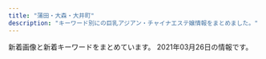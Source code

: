 ```yaml
---
title: "蒲田・大森・大井町"
description: "キーワード別にの巨乳アジアン・チャイナエステ嬢情報をまとめました。"
---
```


新着画像と新着キーワードをまとめています。
2021年03月26日の情報です。

<DmmAffiliateIns />
<KeywordTable
  shops={
    [
    {
        "station": "JR\u5927\u4e95\u753a\u99c5",
        "name": "\u307b\u306e\u304b",
        "url": "http://www.hounoka.com/",
        "keywords": {},
        "img_links": [
            "http://www.hounoka.com/corona-taisaku2.jpg",
            "http://www.hounoka.com/smart/top-tab-returan.jpg",
            "http://www.hounoka.com/smart/eri.jpg",
            "http://www.hounoka.com/smart/corona-taisaku2.jpg",
            "http://www.hounoka.com/massage-de_88_31.jpg"
        ]
    },
    {
        "img_links": [
            "http://sh-sumairu.work/uploads/181128/1-1Q12Q62QK29.jpg",
            "http://sh-sumairu.work/uploads/171031/1-1G0311G505933.jpg",
            "http://sh-sumairu.work/uploads/191211/1-191211140J3640.jpg",
            "http://sh-sumairu.work/uploads/allimg/180612/1-1P612160305350.jpg",
            "http://sh-sumairu.work/uploads/180612/1-1P6121601061c.jpg",
            "http://sh-sumairu.work/templets/default/pc/picture/s_staff.png",
            "http://sh-sumairu.work/uploads/180612/1-1P612160029349.jpg",
            "http://sh-sumairu.work/templets/default/pc/picture/s_pick.png",
            "http://sh-sumairu.work/uploads/210119/1-2101191H10H45.jpg",
            "http://sh-sumairu.work/templets/default/pc/picture/face.png",
            "http://sh-sumairu.work/uploads/181114/1-1Q11412563D55.jpg",
            "http://sh-sumairu.work/uploads/180227/1-1P22G40S5448.jpg",
            "http://sh-sumairu.work/uploads/171031/1-1G0311G344914.jpg",
            "http://sh-sumairu.work/uploads/171031/1-1G0311G556445.jpg",
            "http://sh-sumairu.work/uploads/171031/1-1G0311G531445.jpg",
            "http://sh-sumairu.work/uploads/191022/1-191022133S3B2.jpg",
            "http://sh-sumairu.work/templets/default/pc/picture/s_news.png",
            "http://sh-sumairu.work/templets/default/pc/picture/end1.jpg",
            "http://sh-sumairu.work/uploads/191211/1-191211140S1194.jpg",
            "http://sh-sumairu.work/uploads/171031/1-1G0311G4095M.jpg",
            "http://sh-sumairu.work/uploads/181114/1-1Q114124Z0411.jpg",
            "http://sh-sumairu.work/uploads/200821/1-200R10ZQ14K.jpg",
            "http://sh-sumairu.work/templets/default/pc/picture/staffs.png"
        ],
        "name": "\u30b9\u30de\u30a4\u30eb",
        "keywords": {},
        "station": "JR\u5927\u68ee\u99c5\u6771\u53e3",
        "url": "http://sh-sumairu.work/"
    },
    {
        "station": "JR\u84b2\u7530\u99c5\u897f\u53e3",
        "img_links": [
            "http://yume-yume.info/img/sta3.jpg",
            "http://yume-yume.info/img/sta17.jpg",
            "http://yume-yume.info/img/s15.jpg",
            "http://yume-yume.info/i/img/r1.jpg",
            "http://yume-yume.info/img/s1.jpg",
            "http://yume-yume.info/i/img/r4.jpg",
            "http://yume-yume.info/img/st02.jpg",
            "http://yume-yume.info/i/img/sta2.jpg",
            "http://a.jps.cm/yume/wp-content/uploads/sites/36/2020/12/2470AE4C-2A60-4C35-A4C8-043E2F5EF2BD.jpeg",
            "http://yume-yume.info/i/img/nos.jpg",
            "http://yume-yume.info/img/r9.jpg",
            "http://yume-yume.info/img/sta1.jpg",
            "http://yume-yume.info/img/sta4.jpg",
            "http://yume-yume.info/img/sta15.jpg",
            "http://yume-yume.info/img/s4.jpg",
            "http://yume-yume.info/i/img/sta1.jpg",
            "http://yume-yume.info/img/s2.jpg",
            "http://yume-yume.info/img/st15.jpg",
            "http://yume-yume.info/img/st3.jpg",
            "http://yume-yume.info/img/st2.jpg",
            "http://yume-yume.info/img/st01.jpg",
            "http://yume-yume.info/i/img/sta17.jpg",
            "http://yume-yume.info/img/s3.jpg",
            "http://yume-yume.info/img/mo.png",
            "http://yume-yume.info/img/botton.jpg",
            "http://yume-yume.info/img/fla.jpg",
            "http://yume-yume.info/img/sta2.jpg",
            "http://yume-yume.info/img/nos.jpg",
            "http://yume-yume.info/img/s17.jpg",
            "http://yume-yume.info/i/img/r2.jpg",
            "http://yume-yume.info/i/img/r0.jpg",
            "http://yume-yume.info/i/img/sta3.jpg",
            "http://yume-yume.info/img/st4.jpg",
            "http://yume-yume.info/i/img/sta15.jpg",
            "http://yume-yume.info/img/st1.jpg",
            "http://yume-yume.info/img/st17.jpg",
            "http://yume-yume.info/i/img/sta4.jpg"
        ],
        "name": "\u5922\u306e\u307e\u305f\u5922",
        "url": "http://yume-yume.info/",
        "keywords": {
            "86": 4,
            "C": 19,
            "D": 3,
            "87": 1,
            "85": 3
        }
    },
    {
        "station": "JR\u84b2\u7530\u99c5\u6771\u53e3",
        "url": "http://syarumu.net",
        "img_links": [
            "http://syarumu.net/up/uploads/2020062222282211.jpg",
            "http://syarumu.net/images/tel.jpg",
            "http://syarumu.net/up/uploads/20191028120109pre.jpg",
            "http://syarumu.net/up/uploads/20190912225334hina2.jpg",
            "http://syarumu.net/up/uploads/20191121214351yua.jpg",
            "http://syarumu.net/images/qr.jpg",
            "http://syarumu.net/up/uploads/20190903230049natumi2.jpg",
            "http://syarumu.net/up/uploads/20171001173455haruka.jpg",
            "http://syarumu.net/up/uploads/20190426134943sumire1.jpg",
            "http://syarumu.net/up/uploads/20160811191905hitomi.jpg",
            "http://syarumu.net/images/info.png",
            "http://syarumu.net/up/uploads/20190301204324ayako1.jpg",
            "http://syarumu.net/up/uploads/20191121214442AXKE6657.jpg",
            "http://syarumu.net/up/uploads/20181204215307yurika.jpg",
            "http://syarumu.net/up/newsimg/20180519143336risa1.jpg",
            "http://syarumu.net/up/uploads/20170106012055kira3.jpg",
            "http://syarumu.net/up/newsimg/201707272103202.jpg",
            "http://syarumu.net/up/uploads/20180802213619serina1.jpg",
            "http://syarumu.net/up/uploads/2017101023014120170519212939eri1.jpg",
            "http://syarumu.net/up/uploads/20160813224746kasumi.jpg",
            "http://syarumu.net/up/uploads/20171016204051mayumi.jpg",
            "http://syarumu.net/up/uploads/20170406223535mao.jpg",
            "http://syarumu.net/up/uploads/20190720013113erika.jpg",
            "http://syarumu.net/up/uploads/20190525003719risa1.jpg",
            "http://syarumu.net/images/price.jpg",
            "http://syarumu.net/up/uploads/20190525003732risa.jpg",
            "http://syarumu.net/up/uploads/20190813233629mirai2.jpg",
            "http://syarumu.net/up/uploads/20180802213607serina.jpg",
            "http://syarumu.net/up/uploads/20190819221937moe.jpg",
            "http://syarumu.net/images/qj.jpg",
            "http://syarumu.net/up/uploads/20160812161809aiko5.jpg",
            "http://syarumu.net/up/newsimg/20170406223636mao.jpg",
            "http://syarumu.net/up/uploads/20190426134932sumire.jpg",
            "http://syarumu.net/up/uploads/20190714114509image.jpeg",
            "http://syarumu.net/up/uploads/20190912225320hina.jpg",
            "http://syarumu.net/up/uploads/20171119193048nana4.jpg",
            "http://syarumu.net/up/uploads/20190516212007k2.jpg",
            "http://syarumu.net/up/uploads/20160812161757aiko4.jpg",
            "http://syarumu.net/up/uploads/20180802213555serina2.jpg",
            "http://syarumu.net/up/uploads/20200728221353kana.jpg",
            "http://syarumu.net/up/uploads/20161219214103hitomi1.jpg",
            "http://syarumu.net/up/uploads/20190522203018saori1.jpg",
            "http://syarumu.net/up/uploads/20190903230049natumi.jpg",
            "http://syarumu.net/up/uploads/20160812161741aiko.jpg",
            "http://syarumu.net/up/uploads/20201008205617r.jpg",
            "http://syarumu.net/up/uploads/20190516211959k1.jpg",
            "http://syarumu.net/up/uploads/20180802213749ai.jpg",
            "http://syarumu.net/up/uploads/20190301204316ayako.jpg",
            "http://syarumu.net/up/newsimg/20171016204113mayumi1.jpg",
            "http://syarumu.net/up/uploads/20200728221316kan.jpg",
            "http://syarumu.net/up/uploads/20171016204051mayumi2.jpg",
            "http://syarumu.net/up/uploads/20170108170417kira4.jpg",
            "http://syarumu.net/up/uploads/202006222228319.jpg",
            "http://syarumu.net/up/uploads/20171119193015nana3.jpg",
            "http://syarumu.net/up/newsimg/20180519150354kanaa.jpg",
            "http://syarumu.net/up/uploads/20190522203024saori2.jpg",
            "http://syarumu.net/up/uploads/20190912225327hina1.jpg",
            "http://syarumu.net/up/uploads/20171016204051mayumi1.jpg"
        ],
        "keywords": {},
        "name": "\u30b7\u30e3\u30eb\u30e0"
    },
    {
        "name": "\u82b1\u6c34\u6728",
        "img_links": [
            "http://es-kamata.xyz/images/g4.jpg",
            "http://es-kamata.xyz/images/bottom.jpg",
            "http://es-kamata.xyz/images/003.jpg",
            "http://es-kamata.xyz/images/qiu-1.jpg",
            "http://es-kamata.xyz/images/001.jpg",
            "http://es-kamata.xyz/images/ac1.jpg",
            "http://es-kamata.xyz/images/ac2.jpg",
            "http://es-kamata.xyz/images/ac5.jpg",
            "http://es-kamata.xyz/images/new_tit.jpg",
            "http://es-kamata.xyz/images/g0.jpg",
            "http://es-kamata.xyz/images/g3.jpg",
            "http://es-kamata.xyz/images/ml.jpg",
            "http://es-kamata.xyz/images/nei_bt.jpg",
            "http://es-kamata.xyz/images/ac4.jpg",
            "http://es-kamata.xyz/images/g5.jpg",
            "http://es-kamata.xyz/images/top_03.jpg",
            "http://es-kamata.xyz/images/g2.jpg",
            "http://es-kamata.xyz/images/tel.jpg",
            "http://es-kamata.xyz/images/tw.jpg",
            "http://es-kamata.xyz/images/g1.jpg",
            "http://es-kamata.xyz/images/004.jpg",
            "http://es-kamata.xyz/images/new_d.jpg",
            "http://es-kamata.xyz/images/ac3.jpg",
            "http://es-kamata.xyz/images/rq03.jpg",
            "http://es-kamata.xyz/images/g8.jpg",
            "http://es-kamata.xyz/images/rq01.jpg",
            "http://es-kamata.xyz/images/s1.jpg",
            "http://es-kamata.xyz/images/002.jpg"
        ],
        "station": "JR\u84b2\u7530\u99c5\u897f\u53e3",
        "url": "http://es-kamata.xyz/",
        "keywords": {}
    },
    {
        "url": "http://lucky.geo.jp/",
        "img_links": [
            "http://lucky.geo.jp/vis_theptframe.png",
            "http://lucky.geo.jp/2/uploadimg/1565558725.jpg",
            "http://lucky.geo.jp/2/uploadimg/1565950572.jpg",
            "http://lucky.geo.jp/2/uploadimg/1596225793.jpg",
            "http://lucky.geo.jp/2/uploadimg/1610000464.jpeg",
            "http://lucky.geo.jp/2/uploadimg/1597029716.jpg",
            "http://lucky.geo.jp/int1.png",
            "http://lucky.geo.jp/2/uploadimg/1574764277.jpg",
            "http://lucky.geo.jp/2/uploadimg/1593756884.jpg",
            "http://lucky.geo.jp/2/uploadimg/1615487001.jpeg",
            "http://lucky.geo.jp/2/uploadimg/1610946975.jpeg",
            "http://lucky.geo.jp/2/uploadimg/1589888939.jpg",
            "http://lucky.geo.jp/dozdLZQPkhPUwC2.png",
            "https://LUCKY.pwchp.com/images/vis_theptframe.png",
            "http://lucky.geo.jp/2/uploadimg/1593756798.jpg",
            "http://lucky.geo.jp/2/uploadimg/1613285139.jpeg"
        ],
        "keywords": {
            "92": 12,
            "85": 24,
            "E": 24,
            "87": 24,
            "C": 48,
            "D": 36,
            "83": 48,
            "90": 36
        },
        "name": "LUCKY \uff5e\u30e9\u30c3\u30ad\u30fc\uff5e",
        "station": "JR\u84b2\u7530\u99c5\u897f\u53e3"
    },
    {
        "url": "http://mensbali.net/",
        "name": "Men\u2019sBali\uff5e\u30e1\u30f3\u30ba\u30d0\u30ea\uff5e",
        "station": "JR\u5927\u4e95\u753a\u99c5\u4e2d\u592e\u897f\u53e3",
        "keywords": {},
        "img_links": [
            "http://mensbali.net/images/heading_pickup.jpg",
            "http://mensbali.net/images/st/saya_3.jpg",
            "http://mensbali.net/images/st/coco_3.jpg",
            "http://mensbali.net/images/st/riri3.jpg",
            "http://mensbali.net/images/st/moe2.jpg",
            "http://mensbali.net/images/st/ayu.jpg",
            "http://mensbali.net/images/side_interior.jpg",
            "http://mensbali.net/images/st/saya_2.jpg",
            "http://mensbali.net/images/heading_news.jpg",
            "http://mensbali.net/images/st/sena.jpg",
            "http://mensbali.net/images/st/saya_1.jpg",
            "http://mensbali.net/images/st/mai2.jpg",
            "http://mensbali.net/sp/image/head_slide2.jpg",
            "http://mensbali.net/images/st/coco_2.jpg",
            "http://mensbali.net/images/top_desc.jpg",
            "http://mensbali.net/images/st/erika_2.jpg",
            "http://mensbali.net/images/st/kana.jpg",
            "http://mensbali.net/sp/image/head.jpg",
            "http://mensbali.net/images/st/erika_3.jpg",
            "http://mensbali.net/images/st/st3.jpg",
            "https://menlog.net/link/menlog20040.jpg",
            "http://mensbali.net/images/top_newface.jpg",
            "http://mensbali.net/images/st/erika_1.jpg",
            "http://mensbali.net/images/heading_bottom_staff.jpg",
            "http://mensbali.net/images/st/yura.jpg",
            "http://mensbali.net/sp/image/head_slide3.jpg",
            "http://mensbali.net/images/st/riri1.jpg",
            "http://mensbali.net/images/link/mens-esthe1.png",
            "http://mensbali.net/images/side_mobile2.jpg",
            "http://mensbali.net/sp/image/head_slide.jpg",
            "http://mensbali.net/images/st/mana.jpg",
            "http://mensbali.net/images/top_newface3.jpg",
            "http://mensbali.net/images/heading_new_staff.jpg",
            "http://mensbali.net/images/footer_bg.jpg",
            "http://mensbali.net/images/st/riri2.jpg",
            "http://mensbali.net/images/st/coco_1.jpg",
            "http://mensbali.net/images/st/moe3.jpg",
            "http://mensbali.net/images/st/yuki.jpg",
            "http://mensbali.net/images/st/moe1.jpg"
        ]
    },
    {
        "url": "http://hana.ests.jp/",
        "station": "JR\u84b2\u7530\u99c5\u897f\u53e3",
        "keywords": {
            "87": 8,
            "86": 11,
            "85": 4,
            "D": 30,
            "84": 3,
            "83": 4,
            "C": 17
        },
        "img_links": [
            "http://hana.ests.jp/photos/sites/38/2018/10/2018102215070310.jpg",
            "http://hana.ests.jp/images/room2.jpg",
            "http://hana.ests.jp/images/themes/blue/s_staff.png",
            "http://hana.ests.jp/photos/sites/38/2020/12/2020120114093027.jpg",
            "http://hana.ests.jp/images/room1.jpg",
            "http://hana.ests.jp/images/themes/blue/no2.png",
            "http://hana.ests.jp/images/themes/blue/s_newface.png",
            "http://hana.ests.jp/photos/sites/38/2019/04/2019040810452923.jpg",
            "http://hana.ests.jp/photos/sites/38/2018/05/2018052410461655.jpg",
            "http://hana.ests.jp/images/themes/blue/no1.png",
            "http://hana.ests.jp/photos/sites/38/2018/12/2018122818061554.jpg",
            "http://hana.ests.jp/images/themes/blue/s_zysx.png",
            "http://hana.ests.jp/photos/sites/38/2018/10/2018102215070374.jpg",
            "http://hana.ests.jp/images/room4.jpg",
            "http://hana.ests.jp/images/room3.jpg",
            "http://hana.ests.jp/images/themes/blue/line.png",
            "http://hana.ests.jp/images/themes/blue/s_news.png",
            "http://hana.ests.jp/images/themes/blue/s_link.png",
            "http://hana.ests.jp/photos/sites/38/2019/11/2019111817153489.jpg",
            "http://hana.ests.jp/images/themes/blue/mobile.jpg",
            "http://hana.ests.jp/images/themes/blue/s_ranking.png",
            "http://hana.ests.jp/photos/sites/38/2018/10/2018102212515098.jpg",
            "http://hana.ests.jp/images/themes/blue/r3.jpg",
            "http://hana.ests.jp/images/themes/blue/s_pickup.png"
        ],
        "name": "\u83ef\u30fb\u306f\u306a"
    },
    {
        "station": "JR\u84b2\u7530\u99c5\u897f\u53e3",
        "img_links": [
            "http://diana.jeez.jp/public/20200211-132149-221.jpeg",
            "http://diana.jeez.jp/public/20210213-094112-923.jpeg",
            "http://diana.jeez.jp/public/20191220-001603-640.jpeg",
            "http://diana.jeez.jp/images/girl-z2.jpg",
            "http://diana.jeez.jp/public/20181111-190307-983.jpeg",
            "http://diana.jeez.jp/public/20200228-161440-768.jpeg",
            "http://diana.jeez.jp/public/20190613-175853-722.jpeg",
            "http://diana.jeez.jp/public/20191224-032315-269.jpeg",
            "http://diana.jeez.jp/public/20190426-105139-740.jpg",
            "http://diana.jeez.jp/public/20200108-170159-924.jpeg",
            "http://diana.jeez.jp/images/girl-z1.jpg",
            "http://diana.jeez.jp/public/20181111-190402-789.jpeg",
            "http://diana.jeez.jp/public/20190610-160901-701.jpeg",
            "http://diana.jeez.jp/public/20210320-014603-639.jpeg",
            "http://diana.jeez.jp/public/20190710-152027-812.jpeg",
            "http://diana.jeez.jp/public/20190726-190619-915.jpeg",
            "http://diana.jeez.jp/public/20181111-190250-481.jpeg",
            "http://diana.jeez.jp/ueditor/php/upload/image/20190424/1556109007155859.jpg",
            "http://diana.jeez.jp/public/20200103-105226-562.jpeg",
            "http://diana.jeez.jp/public/20191109-124210-239.jpeg",
            "http://diana.jeez.jp/public/20180929-222629-193.jpeg",
            "http://diana.jeez.jp/public/20210325-163432-450.jpeg",
            "http://diana.jeez.jp/public/20190809-025651-969.jpeg",
            "http://diana.jeez.jp/public/20181111-190416-494.jpeg",
            "http://diana.jeez.jp/public/20190728-125640-302.jpeg",
            "http://diana.jeez.jp/public/20190610-162055-294.jpeg"
        ],
        "keywords": {
            "\u4e73": 3,
            "\u30bb\u30af\u30b7\u30fc": 3
        },
        "name": "\u30c0\u30a4\u30a2\u30ca\u30fbDIANA",
        "url": "http://diana.jeez.jp/"
    },
    {
        "station": "\u9752\u7269\u6a2a\u4e01\u99c5",
        "name": "\u5065\u5eb7\u306e\u5bb6",
        "url": "http://kenkounoie.relax-fk.com/",
        "keywords": {
            "85": 2,
            "86": 4,
            "90": 2,
            "C": 10,
            "88": 2
        },
        "img_links": [
            "http://kenkounoie.relax-fk.com/images/sub-visual.png",
            "http://kenkounoie.relax-fk.com/images/cast05.png",
            "http://kenkounoie.relax-fk.com/images/kansen.png",
            "http://kenkounoie.relax-fk.com/images/cast04.png",
            "http://kenkounoie.relax-fk.com/images/main-visual.png",
            "http://kenkounoie.relax-fk.com/images/cast08.png",
            "http://kenkounoie.relax-fk.com/images/cast07.png",
            "http://kenkounoie.relax-fk.com/images/cast06.png"
        ]
    },
    {
        "img_links": [
            "http://e-satsuki.net/images/eri1.jpg",
            "http://e-satsuki.net/images/flash1.jpg",
            "http://e-satsuki.net/images/update-tit.jpg",
            "http://e-satsuki.net/images/kiki1.jpg",
            "http://e-satsuki.net/images/eli.jpg",
            "http://e-satsuki.net/images/manami1.jpg",
            "http://e-satsuki.net/images/kiki2.jpg",
            "http://e-satsuki.net/images/flash3.jpg",
            "http://e-satsuki.net/images/jieshao-tit.jpg",
            "http://e-satsuki.net/images/eli2.jpg",
            "http://e-satsuki.net/images/top.png",
            "http://e-satsuki.net/images/eri2.jpg",
            "http://e-satsuki.net/images/manami2.jpg",
            "http://e-satsuki.net/images/aya2.jpg",
            "http://e-satsuki.net/images/topp.jpg",
            "http://e-satsuki.net/images/tit-staff.jpg",
            "http://e-satsuki.net/images/pick-tit.jpg",
            "http://e-satsuki.net/images/flash2.jpg",
            "http://e-satsuki.net/images/sa2.jpg",
            "http://e-satsuki.net/images/coyuki1.jpg",
            "http://e-satsuki.net/images/ss2.jpg",
            "http://e-satsuki.net/images/aya1.jpg",
            "http://e-satsuki.net/images/mobile-tit.jpg",
            "http://e-satsuki.net/images/i-mobile.jpg",
            "http://e-satsuki.net/images/new-tit.jpg",
            "http://e-satsuki.net/images/sa1.jpg",
            "http://e-satsuki.net/images/coyuki2.jpg",
            "http://e-satsuki.net/images/ss1.jpg"
        ],
        "station": "JR\u5927\u4e95\u753a\u99c5\u4e2d\u592e\u897f\u53e3",
        "name": "\u3055\u3064\u304d",
        "url": "http://e-satsuki.net/",
        "keywords": {
            "C": 8
        }
    },
    {
        "station": "JR\u84b2\u7530\u99c5\u6771\u53e3",
        "name": "Flower\u30fb\u30d5\u30e9\u30ef\u30fc",
        "keywords": {
            "C": 50,
            "85": 19,
            "87": 32,
            "86": 16,
            "D": 26
        },
        "img_links": [
            "http://www.floweresthe.com/img/tit_profile.jpg",
            "http://www.floweresthe.com/img/r3.jpg",
            "http://www.floweresthe.com/upload/girl/img01/img1_0002.jpg",
            "http://www.floweresthe.com/upload/girl/img02/img1_0002.jpg",
            "http://www.floweresthe.com/img/interior.png",
            "http://www.floweresthe.com/upload/girl/img_list01/img_list_0005.jpg",
            "http://www.floweresthe.com/upload/girl/img_list01/img_list_0002.jpg",
            "http://www.floweresthe.com/img/main_top.jpg",
            "http://www.floweresthe.com/upload/board/img_1570430028.jpg",
            "http://www.floweresthe.com/upload/girl/img01/img1_0007.jpg",
            "http://www.floweresthe.com/upload/girl/img_list01/img_list_0003.jpg",
            "http://www.floweresthe.com/img/sys1.jpg",
            "http://www.floweresthe.com/upload/girl/img01/img1_0004.jpg",
            "http://www.floweresthe.com/upload/girl/img04/img1_0003.jpg",
            "http://www.floweresthe.com/upload/girl/img02/img1_0009.jpg",
            "http://www.floweresthe.com/upload/girl/img_list01/img_list_0006.jpg",
            "http://www.floweresthe.com/upload/girl/img01/img1_0006.jpg",
            "http://www.floweresthe.com/upload/girl/img04/img1_0009.jpg",
            "http://www.floweresthe.com/upload/girl/img_list01/img_list_0001.jpg",
            "http://www.floweresthe.com/img/sys2.jpg",
            "http://www.floweresthe.com/upload/girl/img04/img1_0007.jpg",
            "http://www.floweresthe.com/upload/girl/img_list01/img_list_0007.jpg",
            "http://www.floweresthe.com/upload/board/img_1599194180.jpg",
            "http://www.floweresthe.com/upload/girl/img04/img1_0005.jpg",
            "http://www.floweresthe.com/img/lineyoko.jpg",
            "http://www.floweresthe.com/upload/girl/img04/img1_0002.jpg",
            "http://www.floweresthe.com/upload/girl/img02/img1_0006.jpg",
            "http://www.floweresthe.com/upload/girl/img02/img1_0005.jpg",
            "http://www.floweresthe.com/upload/girl/img02/img1_0004.jpg",
            "http://www.floweresthe.com/upload/girl/img04/img1_0001.jpg",
            "http://www.floweresthe.com/img/r2.jpg",
            "http://www.floweresthe.com/upload/girl/img01/img1_0009.jpg",
            "http://www.floweresthe.com/upload/girl/img01/img1_0001.jpg",
            "http://www.floweresthe.com/upload/girl/img02/img1_0008.jpg",
            "http://www.floweresthe.com/img/tit_photo.jpg",
            "http://www.floweresthe.com/upload/girl/img01/img1_0008.jpg",
            "http://www.floweresthe.com/upload/girl/img_list01/img_list_0004.jpg",
            "http://www.floweresthe.com/upload/girl/img01/img1_0005.jpg",
            "http://www.floweresthe.com/upload/girl/img02/img1_0003.jpg",
            "http://www.floweresthe.com/img/bottom.jpg",
            "http://www.floweresthe.com/upload/girl/img02/img1_0001.jpg",
            "http://www.floweresthe.com/upload/girl/img04/img1_0008.jpg",
            "http://www.floweresthe.com/img/tit_girls.jpg",
            "http://www.floweresthe.com/img/r1.jpg",
            "http://www.floweresthe.com/img/memu.jpg",
            "http://www.floweresthe.com/upload/board/img_1552291455.jpg",
            "http://www.floweresthe.com/upload/girl/img04/img1_0006.jpg",
            "http://www.floweresthe.com/img/r4.jpg",
            "http://www.floweresthe.com/upload/girl/img04/img1_0004.jpg",
            "http://www.floweresthe.com/upload/board/img_1551414651.jpg",
            "http://www.floweresthe.com/upload/girl/img01/img2_0006.jpg",
            "http://www.floweresthe.com/upload/girl/img_list01/img_list_0009.jpg",
            "http://www.floweresthe.com/upload/girl/img01/img1_0003.jpg",
            "http://www.floweresthe.com/upload/girl/img_list01/img_list_0008.jpg",
            "http://www.floweresthe.com/upload/girl/img02/img1_0007.jpg"
        ],
        "url": "http://www.floweresthe.com/"
    },
    {
        "img_links": [
            "http://www.es-kizuna.com/images/index_08.jpg",
            "http://www.es-kizuna.com/images/upload/70b3f2c5fd5ba3c2.jpg",
            "http://www.es-kizuna.com/images/upload/thumb/e3d8e9cc1955e028.jpg",
            "http://www.es-kizuna.com/images/upload/a3fc0798b98de17a.jpg",
            "http://www.es-kizuna.com/images/upload/90479f4e0f80f012.jpg",
            "http://www.es-kizuna.com/images/line.jpg",
            "http://www.es-kizuna.com/images/upload/thumb/eb01fa6066ea365b.jpg",
            "http://www.es-kizuna.com/images/upload/cb8510a706fab39a.jpg",
            "http://www.es-kizuna.com/images/upload/d60152fbb8818830.jpg",
            "http://www.es-kizuna.com/images/acc_10.jpg",
            "http://www.es-kizuna.com/images/upload/thumb/d9992ab71594c264.jpg",
            "http://www.es-kizuna.com/images/upload/thumb/2c3b2096bf7b4e42.jpg",
            "http://www.es-kizuna.com/images/upload/5d70ee2b832fe6be.jpg",
            "http://www.es-kizuna.com/images/upload/thumb/7838ea888884524b.jpg",
            "http://www.es-kizuna.com/images/upload/thumb/5d70ee2b832fe6be.jpg",
            "http://www.es-kizuna.com/images/upload/cdfe0ac3b37d9e89.jpg",
            "http://www.es-kizuna.com/s/images/r02.jpg",
            "http://www.es-kizuna.com/images/upload/thumb/4bb15c40db5d3b9b.jpg",
            "http://www.es-kizuna.com/images/upload/thumb/512a839e9f628217.jpg",
            "http://www.es-kizuna.com/s/images/r05.jpg",
            "http://www.es-kizuna.com/images/upload/thumb/4e06a72d8daae521.jpg",
            "http://www.es-kizuna.com/images/upload/thumb/d60152fbb8818830.jpg",
            "http://www.es-kizuna.com/images/rec_10.jpg",
            "http://www.es-kizuna.com/images/upload/457777bab605fd6c.jpg",
            "http://www.es-kizuna.com/images/upload/thumb/0c3e441832e219b9.jpg",
            "http://www.es-kizuna.com/images/upload/thumb/90479f4e0f80f012.jpg",
            "http://www.es-kizuna.com/images/upload/816b7be31924a7a4.jpg",
            "http://www.es-kizuna.com/images/upload/906a0df423fbb2d3.jpg",
            "http://www.es-kizuna.com/images/upload/thumb/816b7be31924a7a4.jpg",
            "http://www.es-kizuna.com/images/link_10.jpg",
            "http://www.es-kizuna.com/girl/02.jpg",
            "http://www.es-kizuna.com/images/upload/thumb/f3811fab31aee51b.jpg",
            "http://www.es-kizuna.com/s/images/icon_staff.png",
            "http://www.es-kizuna.com/images/upload/512a839e9f628217.jpg",
            "http://www.es-kizuna.com/images/index_07.jpg",
            "http://www.es-kizuna.com/images/upload/thumb/70b3f2c5fd5ba3c2.jpg",
            "http://www.es-kizuna.com/s/images/icon_top.png",
            "http://www.es-kizuna.com/images/upload/0c3e441832e219b9.jpg",
            "http://www.es-kizuna.com/images/index_04.jpg",
            "http://www.es-kizuna.com/images/index_05.jpg",
            "http://www.es-kizuna.com/images/upload/thumb/51fd5ad614fd9171.jpg",
            "http://www.es-kizuna.com/images/upload/thumb/35306ad0d9e9ff00.jpg",
            "http://www.es-kizuna.com/images/upload/thumb/8362069090b0f4f4.jpg",
            "http://www.es-kizuna.com/images/nei_13.jpg",
            "http://www.es-kizuna.com/images/upload/e3d8e9cc1955e028.jpg",
            "http://www.es-kizuna.com/s/images/icon_info.png",
            "http://www.es-kizuna.com/images/upload/thumb/d1e7ed258cdb019f.jpg",
            "http://www.es-kizuna.com/images/upload/thumb/74cd025a30d9e087.jpg",
            "http://www.es-kizuna.com/images/upload/d9992ab71594c264.jpg",
            "http://www.es-kizuna.com/images/upload/thumb/a276f4fa83885320.jpg",
            "http://www.es-kizuna.com/images/upload/3f05da7e8b1e2a64.jpg",
            "http://www.es-kizuna.com/images/upload/thumb/005440d58cf3c3e3.jpg",
            "http://www.es-kizuna.com/images/index_13.jpg",
            "http://www.es-kizuna.com/images/rec.jpg",
            "http://www.es-kizuna.com/images/upload/thumb/325450f713ec1345.jpg",
            "http://www.es-kizuna.com/images/index_09.jpg",
            "http://www.es-kizuna.com/s/images/r03.jpg",
            "http://www.es-kizuna.com/images/upload/thumb/176c5dafbf5a471f.jpg",
            "http://www.es-kizuna.com/images/02.jpg",
            "http://www.es-kizuna.com/images/info_10.jpg",
            "http://www.es-kizuna.com/images/upload/thumb/231cb96ee14483b0.jpg",
            "http://www.es-kizuna.com/images/upload/4e06a72d8daae521.jpg",
            "http://www.es-kizuna.com/images/upload/51fd5ad614fd9171.jpg",
            "http://www.es-kizuna.com/images/upload/thumb/fc1e816a0e9f3d61.jpg",
            "http://www.es-kizuna.com/images/upload/e7512ab59589d7df.jpg",
            "http://www.es-kizuna.com/images/upload/af4e2bbad7299fcd.jpg",
            "http://www.es-kizuna.com/images/upload/thumb/c960f33dbf650433.jpg",
            "http://www.es-kizuna.com/images/01.jpg",
            "http://www.es-kizuna.com/images/upload/057f6eb7b663a5b2.jpg",
            "http://www.es-kizuna.com/images/upload/d1e7ed258cdb019f.jpg",
            "http://www.es-kizuna.com/images/acc_11.jpg",
            "http://www.es-kizuna.com/images/upload/thumb/cb8510a706fab39a.jpg",
            "http://www.es-kizuna.com/images/index_03.jpg",
            "http://www.es-kizuna.com/images/upload/thumb/457777bab605fd6c.jpg",
            "http://www.es-kizuna.com/images/upload/0e136c01c9b7ee9f.jpg",
            "http://www.es-kizuna.com/images/sys.jpg",
            "http://www.es-kizuna.com/images/upload/thumb/e7512ab59589d7df.jpg",
            "http://www.es-kizuna.com/images/upload/thumb/a3fc0798b98de17a.jpg",
            "http://www.es-kizuna.com/images/upload/4bb15c40db5d3b9b.jpg",
            "http://www.es-kizuna.com/images/upload/7838ea888884524b.jpg",
            "http://www.es-kizuna.com/images/upload/thumb/3f05da7e8b1e2a64.jpg",
            "http://www.es-kizuna.com/images/upload/thumb/906a0df423fbb2d3.jpg",
            "http://www.es-kizuna.com/images/upload/eb01fa6066ea365b.jpg",
            "http://www.es-kizuna.com/images/upload/231cb96ee14483b0.jpg",
            "http://www.es-kizuna.com/s/images/icon_topics.png",
            "http://www.es-kizuna.com/images/upload/thumb/03e6c9860ab53664.jpg",
            "http://www.es-kizuna.com/images/upload/thumb/cdfe0ac3b37d9e89.jpg",
            "http://www.es-kizuna.com/images/upload/thumb/13be44c647bb867f.jpg",
            "http://www.es-kizuna.com/images/upload/8362069090b0f4f4.jpg",
            "http://www.es-kizuna.com/images/upload/f3811fab31aee51b.jpg",
            "http://www.es-kizuna.com/images/upload/a276f4fa83885320.jpg",
            "http://www.es-kizuna.com/images/staff_10.jpg",
            "http://www.es-kizuna.com/s/girl/01.jpg",
            "http://www.es-kizuna.com/images/upload/thumb/057f6eb7b663a5b2.jpg",
            "http://www.es-kizuna.com/images/upload/176c5dafbf5a471f.jpg",
            "http://www.es-kizuna.com/s/images/r01.jpg",
            "http://www.es-kizuna.com/images/upload/thumb/51167bb9818d647a.jpg",
            "http://www.es-kizuna.com/images/upload/20f11bb41bae978b.jpg",
            "http://www.es-kizuna.com/s/images/icon_tel.png",
            "http://www.es-kizuna.com/images/upload/thumb/20f11bb41bae978b.jpg",
            "http://www.es-kizuna.com/images/upload/thumb/048b127f7fe7756c.jpg",
            "http://www.es-kizuna.com/images/upload/thumb/5f28f084cf9311ec.jpg",
            "http://www.es-kizuna.com/images/upload/thumb/af4e2bbad7299fcd.jpg",
            "http://www.es-kizuna.com/images/upload/c960f33dbf650433.jpg",
            "http://www.es-kizuna.com/images/upload/thumb/0e136c01c9b7ee9f.jpg",
            "http://www.es-kizuna.com/s/images/icon_covergirl.png",
            "http://www.es-kizuna.com/images/sys_10.jpg",
            "http://www.es-kizuna.com/images/upload/03e6c9860ab53664.jpg",
            "http://www.es-kizuna.com/images/index_06.jpg",
            "http://www.es-kizuna.com/images/upload/6453e2e9c3a4d010.jpg",
            "http://www.es-kizuna.com/images/upload/74cd025a30d9e087.jpg",
            "http://www.es-kizuna.com/images/upload/thumb/6453e2e9c3a4d010.jpg",
            "http://www.es-kizuna.com/images/index_11.jpg",
            "http://www.es-kizuna.com/images/index_02.jpg"
        ],
        "name": "\u4fe1\u8afe",
        "keywords": {
            "87": 10,
            "D": 44,
            "F": 2,
            "85": 36,
            "84": 4,
            "88": 8,
            "C": 16,
            "\u30bb\u30af\u30b7\u30fc": 1,
            "E": 12,
            "86": 16
        },
        "url": "http://www.es-kizuna.com/",
        "station": "JR\u84b2\u7530\u99c5\u6771\u53e3"
    },
    {
        "station": "JR\u5927\u4e95\u753a\u99c5",
        "url": "http://onlyone.jpn.vin/",
        "keywords": {
            "85": 2,
            "C": 1,
            "86": 6,
            "D": 7
        },
        "name": "Only One",
        "img_links": [
            "http://onlyone.jpn.vin/images/news.png",
            "http://onlyone.jpn.vin/photos/sites/58/2020/06/202006250602504.jpg",
            "http://onlyone.jpn.vin/images/room1.jpg",
            "http://onlyone.jpn.vin/images/nei_bj1.png",
            "http://onlyone.jpn.vin/images/room2.jpg",
            "http://onlyone.jpn.vin/images/s_link.png",
            "http://onlyone.jpn.vin/images/room3.jpg",
            "http://onlyone.jpn.vin/photos/sites/58/2020/06/2020062506024979.jpg",
            "http://onlyone.jpn.vin/photos/sites/58/2020/10/2020100207070197.jpg",
            "http://onlyone.jpn.vin/photos/sites/58/2020/10/202010300420109.jpg",
            "http://onlyone.jpn.vin/photos/sites/58/2020/12/2020121505432512.jpg",
            "http://onlyone.jpn.vin/photos/sites/58/2020/09/2020092305431071.jpg",
            "http://onlyone.jpn.vin/photos/sites/58/2020/10/2020103004200463.jpg",
            "http://onlyone.jpn.vin/photos/sites/58/2020/06/2020062506024983.jpg",
            "http://onlyone.jpn.vin/images/room5.jpg",
            "http://onlyone.jpn.vin/photos/sites/58/2020/06/202006250602509.jpg",
            "http://onlyone.jpn.vin/images/mobile.jpg",
            "http://onlyone.jpn.vin/images/s_staff.png",
            "http://onlyone.jpn.vin/images/top.png",
            "http://onlyone.jpn.vin/images/end.png"
        ]
    },
    {
        "keywords": {
            "91": 4,
            "88": 5,
            "85": 4,
            "D": 14,
            "86": 1
        },
        "station": "JR\u84b2\u7530\u99c5\u897f\u53e3",
        "url": "http://www.es-princess.com/",
        "name": "Princess",
        "img_links": [
            "http://www.es-princess.com/images/upload/thumb/667df216753c34cf.jpg",
            "http://www.es-princess.com/images/upload/thumb/1a80890acbd23f61.jpg",
            "http://www.es-princess.com/images/index_17.jpg",
            "http://www.es-princess.com/images/upload/thumb/440836ac204e3ae6.jpg",
            "http://www.es-princess.com/s/images/service_07.png",
            "http://www.es-princess.com/s/images/t4.jpg",
            "http://www.es-princess.com/images/upload/thumb/b5e216c30766fe2c.jpg",
            "http://www.es-princess.com/s/uploads/04.jpg",
            "http://www.es-princess.com/images/upload/thumb/fac24168ab90cc92.jpg",
            "http://www.es-princess.com/images/index_23.jpg",
            "http://www.es-princess.com/images/upload/thumb/a77e3ba56953c62a.jpg",
            "http://www.es-princess.com/s/images/pc.png",
            "http://www.es-princess.com/images/upload/thumb/99ff32906f064430.jpg",
            "http://www.es-princess.com/s/images/t1.jpg",
            "http://www.es-princess.com/images/upload/thumb/8daadfa86c3af0ee.jpg",
            "http://www.es-princess.com/images/upload/thumb/5a01d26b03ae3963.jpg",
            "http://www.es-princess.com/images/index_05.jpg",
            "http://www.es-princess.com/images/index_02.jpg",
            "http://www.es-princess.com/s/images/t7.jpg",
            "http://www.es-princess.com/images/upload/thumb/c9fd1fe34ca64bc2.png",
            "http://www.es-princess.com/images/upload/thumb/c191f88ab8347247.jpg",
            "http://www.es-princess.com/s/images/slider/1.jpg",
            "http://www.es-princess.com/images/upload/thumb/b673f5c7b6c0c654.jpg",
            "http://www.es-princess.com/images/upload/thumb/140d1b4166940516.jpg",
            "http://www.es-princess.com/s/images/tel.png",
            "http://www.es-princess.com/images/rec_13.jpg",
            "http://www.es-princess.com/images/upload/thumb/af672e0eb7d28ee6.jpg",
            "http://www.es-princess.com/images/upload/thumb/5e0537ee102a37b1.jpg",
            "http://www.es-princess.com/images/index_21.jpg",
            "http://es-princess.com/images/index_07.jpg",
            "http://www.es-princess.com/images/upload/thumb/123b8dc1f8010cd7.jpg",
            "http://www.es-princess.com/images/upload/thumb/026f0a00a7ebcac9.jpg",
            "http://www.es-princess.com/images/foot_34.jpg",
            "http://www.es-princess.com/images/upload/thumb/7358bb17b522d506.jpg",
            "http://www.es-princess.com/s/image/nav_sys.png",
            "http://www.es-princess.com/images/staff_13.jpg",
            "http://www.es-princess.com/images/index_36.jpg",
            "http://www.es-princess.com/images/upload/thumb/befa35bfd3fcc1cf.jpg",
            "http://www.es-princess.com/s/images/t3.jpg",
            "http://www.es-princess.com/images/index_34.jpg",
            "http://www.es-princess.com/images/upload/thumb/33b8e868c76e480e.jpg",
            "http://www.es-princess.com/s/image/nav_topics.png",
            "http://www.es-princess.com/images/index_03.jpg",
            "http://www.es-princess.com/s/image/nav_manga.png",
            "http://www.es-princess.com/images/upload/thumb/9081c49e0239e8dc.jpg",
            "http://www.es-princess.com/images/index_25.jpg",
            "http://www.es-princess.com/s/uploads/02a.jpg",
            "http://www.es-princess.com/images/upload/thumb/cc93f6d3b2f1a8dd.jpg",
            "http://www.es-princess.com/images/upload/thumb/0403172defd2aa75.jpg",
            "http://www.es-princess.com/images/index_31.jpg",
            "http://www.es-princess.com/s/images/t5.jpg",
            "http://www.es-princess.com/s/image/nav_cast.png",
            "http://www.es-princess.com/s/uploads/01.jpg",
            "http://www.es-princess.com/images/upload/thumb/34d0c1f12f3d1581.jpg",
            "http://www.es-princess.com/images/upload/thumb/d7645c329c045bbf.jpg",
            "http://www.es-princess.com/images/03.jpg",
            "http://www.es-princess.com/images/index_06.jpg",
            "http://www.es-princess.com/images/index_18.jpg",
            "http://www.es-princess.com/images/index_27.jpg",
            "http://www.es-princess.com/images/info.jpg",
            "http://www.es-princess.com/images/index_29.jpg",
            "http://es-princess.com/images/index_06.jpg",
            "http://www.es-princess.com/images/index_07.jpg",
            "http://www.es-princess.com/images/upload/thumb/abb982c0ed8c784a.jpg",
            "http://www.es-princess.com/images/01.jpg",
            "http://www.es-princess.com/images/02.jpg",
            "http://www.es-princess.com/images/upload/thumb/380cd518ae78d99c.jpg",
            "http://www.es-princess.com/s/images/service_03.png",
            "http://www.es-princess.com/images/index_28.jpg",
            "http://www.es-princess.com/images/upload/thumb/05aaf6a4110be4ac.jpg",
            "http://www.es-princess.com/images/upload/thumb/570cec0ed7dbb299.jpg",
            "http://www.es-princess.com/images/upload/thumb/4fbbf39dbb4b5671.jpeg",
            "http://www.es-princess.com/images/index_04.jpg",
            "http://www.es-princess.com/s/images/okubokomachi.jpg",
            "http://www.es-princess.com/images/upload/thumb/d0adbd6a55204cc6.jpg",
            "http://www.es-princess.com/s/images/slider/2.jpg",
            "http://www.es-princess.com/images/upload/thumb/4caabf554de9febf.jpg",
            "http://www.es-princess.com/girl/01.jpg",
            "http://www.es-princess.com/s/images/iphone.png",
            "http://www.es-princess.com/s/images/t8.jpg",
            "http://www.es-princess.com/images/upload/thumb/977b6b56e17935b8.jpg",
            "http://www.es-princess.com/images/upload/thumb/18e6044b88e2d742.jpg",
            "http://www.es-princess.com/s/image/nav_top.png",
            "http://www.es-princess.com/images/upload/thumb/966442429a421ade.jpg",
            "http://www.es-princess.com/s/images/t6.jpg",
            "http://www.es-princess.com/images/upload/thumb/ba9e1b4477f15b72.jpg",
            "http://www.es-princess.com/images/upload/thumb/314d78dc282a338e.jpg",
            "http://www.es-princess.com/images/index_01.jpg",
            "http://www.es-princess.com/s/images/top_2.jpg",
            "http://www.es-princess.com/images/upload/thumb/199865d366667d99.jpg",
            "http://www.es-princess.com/images/info_13.jpg",
            "http://www.es-princess.com/images/index_35.jpg",
            "http://www.es-princess.com/s/images/slider/prev.png",
            "http://www.es-princess.com/images/index_13.jpg",
            "http://www.es-princess.com/s/uploads/02.jpg",
            "http://www.es-princess.com/s/images/slider/next.png",
            "http://www.es-princess.com/s/image/nav_hotel.png",
            "http://www.es-princess.com/images/rec.jpg",
            "http://www.es-princess.com/images/index_19.jpg",
            "http://www.es-princess.com/images/upload/thumb/a73cd0efe4586362.jpg",
            "http://www.es-princess.com/s/images/service_01.png",
            "http://www.es-princess.com/s/images/t2.jpg",
            "http://www.es-princess.com/images/upload/thumb/28d10c17ec4ef55b.jpg",
            "http://www.es-princess.com/images/index_24.jpg",
            "http://www.es-princess.com/images/index_15.jpg",
            "http://www.es-princess.com/s/images/slider/3.jpg"
        ]
    },
    {
        "url": "http://massage-esthe.pw/",
        "img_links": [
            "http://massage-esthe.pw/images/con01.jpg",
            "http://massage-esthe.pw/images/con03.jpg",
            "http://massage-esthe.pw/images/sys01.jpg",
            "http://massage-esthe.pw/images/sys03.jpg",
            "http://massage-esthe.pw/images/con02.jpg",
            "http://massage-esthe.pw/images/icon_new.png",
            "http://massage-esthe.pw/images/mainvisual_02_s.jpg",
            "http://massage-esthe.pw/images/trigger.jpg",
            "http://massage-esthe.pw/images/cg101.jpg",
            "http://massage-esthe.pw/images/cg09.jpg",
            "http://massage-esthe.pw/images/cg11.jpg",
            "http://massage-esthe.pw/images/cg04.jpg",
            "http://massage-esthe.pw/images/cg01.jpg",
            "http://massage-esthe.pw/images/cg102.jpg",
            "http://massage-esthe.pw/images/mainvisual_01.jpg",
            "http://massage-esthe.pw/images/cg02.jpg",
            "http://massage-esthe.pw/images/cg10.jpg",
            "http://massage-esthe.pw/images/cg06.jpg",
            "http://massage-esthe.pw/images/head_interior.jpg",
            "http://massage-esthe.pw/images/mainvisual_02.jpg",
            "http://massage-esthe.pw/images/sw_tel.png",
            "http://massage-esthe.pw/images/head_therapist.jpg",
            "http://massage-esthe.pw/images/cg031.jpg",
            "http://massage-esthe.pw/images/sys02.jpg",
            "http://massage-esthe.pw/images/sw_home.png",
            "http://massage-esthe.pw/images/mainvisual_01_s.jpg",
            "http://massage-esthe.pw/images/cg091.jpg",
            "http://massage-esthe.pw/images/req_03.jpg",
            "http://massage-esthe.pw/images/cg08.jpg",
            "http://massage-esthe.pw/images/cg07.jpg",
            "http://massage-esthe.pw/images/cg03.jpg",
            "http://massage-esthe.pw/images/cg05.jpg",
            "http://massage-esthe.pw/images/cg021.jpg"
        ],
        "name": "\u30aa\u30ec\u306eHoney",
        "station": "JR\u84b2\u7530\u99c5\u897f\u53e3",
        "keywords": {}
    },
    {
        "keywords": {
            "D": 106,
            "86": 38,
            "85": 28,
            "E": 14,
            "89": 28,
            "F": 16,
            "87": 54,
            "C": 12
        },
        "station": "JR\u84b2\u7530\u99c5\u897f\u53e3",
        "url": "http://u-care.ests.jp/",
        "name": "CoCo.\u30a4\u30a4\u306d!",
        "img_links": [
            "http://u-care.ests.jp/photos/sites/36/2019/07/2019072818341268.jpg",
            "http://u-care.ests.jp/images/room4.jpg",
            "http://u-care.ests.jp/images/s_blog.jpg",
            "http://u-care.ests.jp/images/mobile.jpg",
            "http://u-care.ests.jp/photos/sites/36/2021/03/2021032615182634.jpg",
            "http://u-care.ests.jp/photos/sites/36/2020/10/2020101014510564.jpeg",
            "http://u-care.ests.jp/images/s1.png",
            "http://u-care.ests.jp/photos/sites/36/2019/07/2019072818341463.jpg",
            "http://u-care.ests.jp/photos/sites/36/2019/11/2019110314145623.jpg",
            "http://u-care.ests.jp/images/cocoiineputiandian.jpg",
            "http://u-care.ests.jp/photos/sites/36/2021/02/2021020516324022.jpg",
            "http://u-care.ests.jp/photos/sites/36/2019/07/201907281834129.jpg",
            "http://u-care.ests.jp/images/s_link.jpg",
            "http://u-care.ests.jp/photos/sites/36/2019/07/2019072818372591.jpg",
            "http://u-care.ests.jp/images/room6.jpg",
            "http://u-care.ests.jp/photos/sites/36/2021/02/2021020516323421.jpg",
            "http://u-care.ests.jp/images/pick_bj1.jpg",
            "http://u-care.ests.jp/photos/sites/36/2020/11/2020112313092447.jpg",
            "http://u-care.ests.jp/images/pick_bj3.jpg",
            "http://u-care.ests.jp/images/s_staff.jpg",
            "http://u-care.ests.jp/images/twitter.jpg",
            "http://u-care.ests.jp/images/new.jpg",
            "http://u-care.ests.jp/images/b.png",
            "http://u-care.ests.jp/photos/sites/36/2020/05/2020052816205245.jpeg",
            "http://u-care.ests.jp/images/nbj3.jpg",
            "http://u-care.ests.jp/photos/sites/36/2019/07/2019072818341331.jpg",
            "http://u-care.ests.jp/images/room1.jpg",
            "http://u-care.ests.jp/images/1.jpg",
            "http://u-care.ests.jp/photos/sites/36/2019/07/201907281834152.jpg",
            "http://u-care.ests.jp/photos/sites/36/2021/03/2021032615182421.jpg",
            "http://u-care.ests.jp/images/top.png",
            "http://u-care.ests.jp/photos/sites/36/2020/11/2020112313091813.jpg",
            "http://u-care.ests.jp/photos/sites/36/2019/07/2019072818340741.jpg",
            "http://u-care.ests.jp/photos/sites/36/2020/10/2020100919485084.jpeg",
            "http://u-care.ests.jp/images/nbj1.jpg",
            "http://u-care.ests.jp/photos/sites/36/2019/07/2019072818340893.jpg",
            "http://u-care.ests.jp/photos/sites/36/2020/12/2020120616170454.jpeg",
            "http://u-care.ests.jp/images/s.png",
            "http://u-care.ests.jp/images/s_pick.jpg",
            "http://u-care.ests.jp/photos/sites/36/2020/01/2020012715190245.jpg",
            "http://u-care.ests.jp/images/a.png",
            "http://u-care.ests.jp/photos/sites/36/2020/12/2020120314112231.jpg",
            "http://u-care.ests.jp/photos/sites/36/2019/11/2019110314145767.jpg",
            "http://u-care.ests.jp/photos/sites/36/2020/12/2020120314113358.jpg",
            "http://u-care.ests.jp/photos/sites/36/2019/07/2019072818341881.jpg",
            "http://u-care.ests.jp/photos/sites/36/2020/01/2020012715190876.jpg",
            "http://u-care.ests.jp/photos/sites/36/2020/12/2020120314112720.jpg",
            "http://u-care.ests.jp/images/s_face.jpg",
            "http://u-care.ests.jp/images/hua.png",
            "http://u-care.ests.jp/images/room5.jpg",
            "http://u-care.ests.jp/images/room2.jpg",
            "http://u-care.ests.jp/images/room3.jpg"
        ]
    },
    {
        "url": "http://iyashi-kaori.net/",
        "name": "\u7652\u3057\u306e\u99a8",
        "station": "JR\u84b2\u7530\u99c5\u6771\u53e3",
        "keywords": {
            "D": 1,
            "C": 7
        },
        "img_links": [
            "http://iyashi-kaori.net/uploads/iyashikaori/2019/08/1.jpg",
            "http://iyashi-kaori.net/uploads/iyashikaori/2021/02/1.jpg",
            "http://iyashi-kaori.net/uploads/iyashikaori/2012/03/top.jpg",
            "http://iyashi-kaori.net/uploads/iyashikaori/2017/11/000013.jpg",
            "http://iyashi-kaori.net/uploads/iyashikaori/2018/10/yuka002.jpg",
            "http://iyashi-kaori.net/uploads/iyashikaori/2019/11/staff-old.jpg",
            "http://iyashi-kaori.net/uploads/iyashikaori/2012/03/l-3.jpg",
            "http://iyashi-kaori.net/uploads/iyashikaori/2012/03/s-5.jpg",
            "http://iyashi-kaori.net/uploads/iyashikaori/2017/11/000023.jpg",
            "http://iyashi-kaori.net/uploads/iyashikaori/2012/03/l-2.jpg",
            "http://iyashi-kaori.net/uploads/iyashikaori/2019/02/000023.jpg",
            "http://iyashi-kaori.net/uploads/iyashikaori/2012/03/s-1.jpg",
            "http://iyashi-kaori.net/uploads/iyashikaori/2019/08/11.jpg",
            "http://iyashi-kaori.net/uploads/iyashikaori/2012/03/l-6.jpg",
            "http://iyashi-kaori.net/uploads/iyashikaori/2012/03/l-4.jpg",
            "http://iyashi-kaori.net/uploads/iyashikaori/2012/03/l-5.jpg",
            "http://iyashi-kaori.net/uploads/iyashikaori/2016/09/s__21340164111.jpg",
            "http://iyashi-kaori.net/uploads/iyashikaori/2019/10/ggg.jpg",
            "http://iyashi-kaori.net/uploads/iyashikaori/2015/07/s__636519102.jpg",
            "http://iyashi-kaori.net/uploads/iyashikaori/2012/03/end1.jpg",
            "http://iyashi-kaori.net/uploads/iyashikaori/2012/03/s-4.jpg",
            "http://iyashi-kaori.net/uploads/iyashikaori/2012/03/s-6.jpg",
            "http://iyashi-kaori.net/uploads/iyashikaori/2019/08/staff.jpg",
            "http://iyashi-kaori.net/uploads/iyashikaori/2012/03/s-2.jpg",
            "http://iyashi-kaori.net/uploads/iyashikaori/2012/03/l-1.jpg",
            "http://iyashi-kaori.net/uploads/iyashikaori/2012/03/s-3.jpg",
            "http://iyashi-kaori.net/uploads/iyashikaori/images/bg.png",
            "http://iyashi-kaori.net/uploads/iyashikaori/2012/03/index_l2.jpg"
        ]
    },
    {
        "station": "JR\u5927\u4e95\u753a\u99c5",
        "img_links": [
            "http://with-you.iest.info/images/service3.jpg",
            "http://with-you.iest.info/photos/sites/78/2020/04/2020041703530074.jpg",
            "http://with-you.iest.info/images/nbj3.jpg",
            "http://with-you.iest.info/images/s_news.jpg",
            "http://with-you.iest.info/photos/sites/78/2019/08/2019082704375018.jpg",
            "http://with-you.iest.info/images/top.png",
            "http://with-you.iest.info/images/s_staff.png",
            "http://with-you.iest.info/images/service2.jpg",
            "http://with-you.iest.info/photos/sites/78/2019/08/2019083003291365.jpg",
            "http://with-you.iest.info/images/info.jpg",
            "http://with-you.iest.info/images/service4.jpg",
            "http://with-you.iest.info/images/service1.jpg",
            "http://with-you.iest.info/photos/sites/78/2021/01/2021011602332027.jpg",
            "http://with-you.iest.info/images/tel.jpg",
            "http://with-you.iest.info/images/acc.jpg",
            "http://with-you.iest.info/images/s_pick.jpg",
            "http://with-you.iest.info/photos/sites/78/2021/03/2021031003373623.jpg",
            "http://with-you.iest.info/photos/sites/78/2019/09/2019092708275393.jpg"
        ],
        "name": "with you",
        "url": "http://with-you.iest.info/",
        "keywords": {
            "87": 21,
            "C": 7,
            "86": 7,
            "E": 7,
            "D": 14
        }
    },
    {
        "url": "http://tsuya.este.work/",
        "name": "\u8276 \uff5e\u3064\u3084\uff5e",
        "img_links": [
            "http://tsuya.este.work/2019072403203754.jpg",
            "http://tsuya.este.work/202007020301278.jpg",
            "http://tsuya.este.work/mobile.jpg",
            "http://tsuya.este.work/s_news.jpg",
            "http://tsuya.este.work/room4.jpg",
            "http://tsuya.este.work/room1.jpg",
            "http://tsuya.este.work/room3.jpg",
            "http://tsuya.este.work/miho.jpg",
            "http://tsuya.este.work/s_staff.jpg",
            "http://tsuya.este.work/room2.jpg",
            "http://tsuya.este.work/top.jpg",
            "http://tsuya.este.work/s_shedule.jpg",
            "http://tsuya.este.work/1.jpg",
            "http://tsuya.este.work/2020070203014158.jpg"
        ],
        "station": "JR\u84b2\u7530\u99c5\u897f\u53e3",
        "keywords": {
            "C": 10,
            "D": 16,
            "87": 8,
            "86": 4,
            "85": 4
        }
    },
    {
        "url": "http://ikoi.xyz.mn/",
        "img_links": [],
        "keywords": {},
        "name": "\u61a9",
        "station": "JR\u5927\u68ee\u99c5\u6771\u53e3"
    },
    {
        "url": "http://www.e-uluru.info/",
        "name": "\u7f8e\u7409\u7409",
        "keywords": {
            "85": 23,
            "88": 3,
            "86": 19,
            "83": 2,
            "D": 36,
            "E": 7,
            "87": 9,
            "C": 14,
            "F": 1
        },
        "img_links": [
            "http://www.e-uluru.info/images/upload/03b615dbd4a8d4e4.jpg",
            "http://www.e-uluru.info/girl/016.jpg",
            "http://www.e-uluru.info/s/images/icon_tel.png",
            "http://www.e-uluru.info/images/upload/539dd2297c44dec2.jpg",
            "http://www.e-uluru.info/images/upload/thumb/9e6373c225b7bc51.jpg",
            "http://www.e-uluru.info/images/upload/db7023b92ef16bbc.jpg",
            "http://www.e-uluru.info/images/upload/thumb/f436fca81b34a90a.jpg",
            "http://www.e-uluru.info/girl/028.jpg",
            "http://www.e-uluru.info/girl/031.jpg",
            "http://www.e-uluru.info/girl/019.jpg",
            "http://www.e-uluru.info/girl/032.jpg",
            "http://www.e-uluru.info/girl/014.jpg",
            "http://www.e-uluru.info/images/upload/288f933e02c0cf58.jpg",
            "http://www.e-uluru.info/images/r05.jpg",
            "http://www.e-uluru.info/images/staff_08.png",
            "http://www.e-uluru.info/images/upload/thumb/98ac232614327354.jpg",
            "http://www.e-uluru.info/images/upload/c8b0d079c922b041.jpg",
            "http://www.e-uluru.info/images/upload/thumb/08e930d29f9d5b3e.jpg",
            "http://www.e-uluru.info/girl/01.jpg",
            "http://www.e-uluru.info/s/images/icon_topics.png",
            "http://www.e-uluru.info/images/sys_08.png",
            "http://www.e-uluru.info/images/upload/thumb/03b615dbd4a8d4e4.jpg",
            "http://www.e-uluru.info/images/upload/thumb/1ddb0f728d864feb.jpg",
            "http://www.e-uluru.info/images/index_03.png",
            "http://www.e-uluru.info/images/upload/73a690610b4828e0.jpg",
            "http://www.e-uluru.info/images/upload/thumb/e8b0d029c217c7cc.jpg",
            "http://www.e-uluru.info/images/upload/71169c7f826021d0.jpg",
            "http://www.e-uluru.info/images/upload/thumb/a86dfeb81b8ab370.jpg",
            "http://www.e-uluru.info/images/index_05.png",
            "http://www.e-uluru.info/images/upload/a86dfeb81b8ab370.jpg",
            "http://www.e-uluru.info/images/info01.png",
            "http://www.e-uluru.info/images/upload/30e7a9b6a2619196.jpg",
            "http://www.e-uluru.info/images/upload/thumb/d33358c73f674e0d.jpg",
            "http://www.e-uluru.info/s/images/r05.jpg",
            "http://www.e-uluru.info/images/rec_09.png",
            "http://www.e-uluru.info/girl/024.jpg",
            "http://www.e-uluru.info/images/upload/thumb/12cb1bdfa779a5e6.jpg",
            "http://www.e-uluru.info/images/upload/thumb/288f933e02c0cf58.jpg",
            "http://www.e-uluru.info/s/girl/01.jpg",
            "http://www.e-uluru.info/s/images/icon_covergirl.png",
            "http://www.e-uluru.info/images/upload/056ff3de81fe9024.jpg",
            "http://www.e-uluru.info/images/upload/thumb/539dd2297c44dec2.jpg",
            "http://www.e-uluru.info/images/upload/thumb/2951922eff997d84.jpg",
            "http://www.e-uluru.info/images/upload/thumb/ad830a43974bad03.jpg",
            "http://www.e-uluru.info/images/upload/a944203deb9da4de.jpg",
            "http://www.e-uluru.info/images/rec_08.png",
            "http://www.e-uluru.info/images/upload/ebc831946fdc3143.jpg",
            "http://www.e-uluru.info/images/upload/thumb/f642dd084fb225c9.jpg",
            "http://www.e-uluru.info/images/index_11.png",
            "http://www.e-uluru.info/girl/030.jpg",
            "http://www.e-uluru.info/girl/06.jpg",
            "http://www.e-uluru.info/images/upload/9e6373c225b7bc51.jpg",
            "http://www.e-uluru.info/images/upload/thumb/db7023b92ef16bbc.jpg",
            "http://www.e-uluru.info/images/upload/thumb/24e3367119cd81d4.jpg",
            "http://www.e-uluru.info/images/index_07.png",
            "http://www.e-uluru.info/images/upload/thumb/c8b0d079c922b041.jpg",
            "http://www.e-uluru.info/images/upload/thumb/90eec703fb0861db.jpg",
            "http://www.e-uluru.info/images/upload/1ddb0f728d864feb.jpg",
            "http://www.e-uluru.info/images/upload/ad830a43974bad03.jpg",
            "http://www.e-uluru.info/images/index_08.png",
            "http://www.e-uluru.info/images/index_02.png",
            "http://www.e-uluru.info/images/index_12.png",
            "http://www.e-uluru.info/images/upload/b71e9dc3cfa0f9b4.jpg",
            "http://www.e-uluru.info/images/upload/thumb/2e83ce7f87e28c10.jpg",
            "http://www.e-uluru.info/images/r03.jpg",
            "http://www.e-uluru.info/images/upload/c7886d02d33ae09c.jpg",
            "http://www.e-uluru.info/girl/021.jpg",
            "http://www.e-uluru.info/images/index_04.png",
            "http://www.e-uluru.info/images/upload/8ee8987b2165d4fc.jpg",
            "http://www.e-uluru.info/images/upload/08e930d29f9d5b3e.jpg",
            "http://www.e-uluru.info/images/upload/thumb/056ff3de81fe9024.jpg",
            "http://www.e-uluru.info/images/upload/7a73ef7475560f16.jpg",
            "http://www.e-uluru.info/s/images/icon_top.png",
            "http://www.e-uluru.info/images/upload/e8b0d029c217c7cc.jpg",
            "http://www.e-uluru.info/images/index_13.png",
            "http://www.e-uluru.info/images/r01.jpg",
            "http://www.e-uluru.info/images/upload/thumb/b71e9dc3cfa0f9b4.jpg",
            "http://www.e-uluru.info/s/images/r03.jpg",
            "http://www.e-uluru.info/girl/034.jpg",
            "http://www.e-uluru.info/images/upload/thumb/8ee8987b2165d4fc.jpg",
            "http://www.e-uluru.info/images/r02.jpg",
            "http://www.e-uluru.info/images/upload/12cb1bdfa779a5e6.jpg",
            "http://www.e-uluru.info/images/upload/98ac232614327354.jpg",
            "http://www.e-uluru.info/images/upload/thumb/d4a6c5a9e3801cc7.jpg",
            "http://www.e-uluru.info/girl/033.jpg",
            "http://www.e-uluru.info/images/upload/d4a6c5a9e3801cc7.jpg",
            "http://www.e-uluru.info/images/upload/f642dd084fb225c9.jpg",
            "http://www.e-uluru.info/images/upload/2e83ce7f87e28c10.jpg",
            "http://www.e-uluru.info/girl/018.jpg",
            "http://www.e-uluru.info/images/info_08.png",
            "http://www.e-uluru.info/images/upload/thumb/a42cde1d7d7ca5c0.jpg",
            "http://www.e-uluru.info/girl/013.jpg",
            "http://www.e-uluru.info/images/upload/thumb/b5241af23f911574.jpg",
            "http://www.e-uluru.info/images/upload/thumb/a944203deb9da4de.jpg",
            "http://www.e-uluru.info/girl/012.jpg",
            "http://www.e-uluru.info/images/upload/a42cde1d7d7ca5c0.jpg",
            "http://www.e-uluru.info/s/images/icon_staff.png",
            "http://www.e-uluru.info/images/upload/thumb/ebc831946fdc3143.jpg",
            "http://www.e-uluru.info/girl/020.jpg",
            "http://www.e-uluru.info/girl/07.jpg",
            "http://www.e-uluru.info/images/index_01.png",
            "http://www.e-uluru.info/images/upload/24e3367119cd81d4.jpg",
            "http://www.e-uluru.info/images/upload/thumb/7a73ef7475560f16.jpg",
            "http://www.e-uluru.info/images/upload/thumb/30e7a9b6a2619196.jpg",
            "http://www.e-uluru.info/images/upload/90eec703fb0861db.jpg",
            "http://www.e-uluru.info/images/upload/2951922eff997d84.jpg",
            "http://www.e-uluru.info/images/pro.jpg",
            "http://www.e-uluru.info/images/upload/thumb/c7886d02d33ae09c.jpg",
            "http://www.e-uluru.info/images/upload/thumb/73a690610b4828e0.jpg",
            "http://www.e-uluru.info/images/index_06.png",
            "http://www.e-uluru.info/images/upload/thumb/71169c7f826021d0.jpg",
            "http://www.e-uluru.info/images/upload/f436fca81b34a90a.jpg",
            "http://www.e-uluru.info/s/images/r02.jpg",
            "http://www.e-uluru.info/images/upload/d33358c73f674e0d.jpg",
            "http://www.e-uluru.info/i/girl/013.jpg",
            "http://www.e-uluru.info/s/images/icon_info.png",
            "http://www.e-uluru.info/girl/015.jpg",
            "http://www.e-uluru.info/s/images/r01.jpg",
            "http://www.e-uluru.info/images/upload/b5241af23f911574.jpg"
        ],
        "station": "JR\u84b2\u7530\u99c5\u6771\u53e3"
    },
    {
        "url": "http://www.remonesthe.com/",
        "img_links": [
            "http://www.remonesthe.com/upload/girl/img02/img2_0007.jpg",
            "http://www.remonesthe.com/upload/girl/img01/img1_0019.jpg",
            "http://www.remonesthe.com/upload/girl/img04/img1_0008.jpg",
            "http://www.remonesthe.com/upload/girl/img02/img1_0019.jpg",
            "http://www.remonesthe.com/upload/girl/img_sch/img_sch_0016.jpg",
            "http://www.remonesthe.com/upload/girl/img04/img1_0007.jpg",
            "http://www.remonesthe.com/upload/girl/img02/img1_0018.jpg",
            "http://www.remonesthe.com/upload/girl/img03/img1_0019.jpg",
            "http://www.remonesthe.com/upload/girl/img03/img1_0008.jpg",
            "http://www.remonesthe.com/img/tit_profile.jpg",
            "http://www.remonesthe.com/upload/girl/img02/img1_0013.jpg",
            "http://www.remonesthe.com/upload/girl/img05/img1_0008.jpg",
            "http://www.remonesthe.com/upload/girl/img04/img1_0015.jpg",
            "http://www.remonesthe.com/upload/girl/img01/img1_0018.jpg",
            "http://www.remonesthe.com/upload/girl/img04/img1_0016.jpg",
            "http://www.remonesthe.com/upload/girl/img_sch/img_sch_0021.jpg",
            "http://www.remonesthe.com/upload/girl/img02/img1_0008.jpg",
            "http://www.remonesthe.com/upload/girl/img01/img1_0008.jpg",
            "http://www.remonesthe.com/upload/girl/img_sch/img_sch_0008.jpg",
            "http://www.remonesthe.com/upload/girl/img04/img1_0019.jpg",
            "http://www.remonesthe.com/upload/girl/img03/img1_0018.jpg",
            "http://www.remonesthe.com/upload/girl/img04/img1_0021.jpg",
            "http://www.remonesthe.com/img/pro_tit_size.jpg",
            "http://www.remonesthe.com/upload/girl/img03/img1_0016.jpg",
            "http://www.remonesthe.com/upload/girl/img_sch/img_sch_0007.jpg",
            "http://www.remonesthe.com/upload/girl/img04/img1_0013.jpg",
            "http://www.remonesthe.com/upload/girl/img05/img1_0021.jpg",
            "http://www.remonesthe.com/upload/girl/img01/img3_0007.jpg",
            "http://www.remonesthe.com/upload/girl/img03/img1_0015.jpg",
            "http://www.remonesthe.com/upload/girl/img01/img3_0008.jpg",
            "http://www.remonesthe.com/upload/girl/img05/img1_0022.jpg",
            "http://www.remonesthe.com/upload/girl/img02/img2_0019.jpg",
            "http://www.remonesthe.com/upload/girl/img02/img3_0008.jpg",
            "http://www.remonesthe.com/upload/girl/img01/img1_0023.jpg",
            "http://www.remonesthe.com/upload/girl/img02/img1_0016.jpg",
            "http://www.remonesthe.com/upload/girl/img01/img1_0007.jpg",
            "http://www.remonesthe.com/upload/girl/img05/img1_0019.jpg",
            "http://www.remonesthe.com/img/main_top.png",
            "http://www.remonesthe.com/upload/girl/img_sch/img_sch_0019.jpg",
            "http://www.remonesthe.com/img/pro_tit_age.jpg",
            "http://www.remonesthe.com/upload/girl/img03/img1_0007.jpg",
            "http://www.remonesthe.com/upload/girl/img04/img1_0023.jpg",
            "http://www.remonesthe.com/upload/girl/img_sch/img_sch_0023.jpg",
            "http://www.remonesthe.com/upload/girl/img01/img1_0021.jpg",
            "http://www.remonesthe.com/upload/girl/img_list01/img_list_0022.jpg",
            "http://www.remonesthe.com/upload/girl/img02/img1_0022.jpg",
            "http://www.remonesthe.com/upload/girl/img02/img2_0008.jpg",
            "http://www.remonesthe.com/upload/girl/img05/img1_0015.jpg",
            "http://www.remonesthe.com/upload/girl/img_list01/img_list_0023.jpg",
            "http://www.remonesthe.com/upload/girl/img05/img1_0007.jpg",
            "http://www.remonesthe.com/banner/koko_468x60.png",
            "http://www.remonesthe.com/upload/girl/img02/img1_0007.jpg",
            "http://www.remonesthe.com/upload/girl/img01/img1_0013.jpg",
            "http://www.remonesthe.com/img/pro_modoru.jpg",
            "http://www.remonesthe.com/upload/girl/img02/img1_0021.jpg",
            "http://www.remonesthe.com/upload/girl/img01/img2_0007.jpg",
            "http://www.remonesthe.com/upload/girl/img05/img1_0023.jpg",
            "http://www.remonesthe.com/upload/girl/img03/img1_0021.jpg",
            "http://www.remonesthe.com/upload/girl/img_sch/img_sch_0013.jpg",
            "http://www.remonesthe.com/upload/girl/img04/img1_0018.jpg",
            "http://www.remonesthe.com/upload/girl/img02/img1_0015.jpg",
            "http://www.remonesthe.com/upload/girl/img01/img2_0019.jpg",
            "http://www.remonesthe.com/upload/girl/img04/img1_0022.jpg",
            "http://www.remonesthe.com/upload/girl/img02/img1_0023.jpg",
            "http://www.remonesthe.com/upload/girl/img_sch/img_sch_0022.jpg",
            "http://www.remonesthe.com/upload/girl/img05/img1_0013.jpg",
            "http://www.remonesthe.com/upload/girl/img_sch/img_sch_0015.jpg",
            "http://www.remonesthe.com/upload/girl/img01/img1_0015.jpg",
            "http://www.remonesthe.com/upload/girl/img02/img3_0007.jpg",
            "http://www.remonesthe.com/upload/girl/img01/img2_0008.jpg",
            "http://www.remonesthe.com/upload/girl/img03/img1_0023.jpg",
            "http://www.remonesthe.com/upload/girl/img05/img1_0016.jpg",
            "http://www.remonesthe.com/upload/girl/img01/img1_0016.jpg",
            "http://www.remonesthe.com/upload/girl/img01/img1_0022.jpg",
            "http://www.remonesthe.com/upload/girl/img_sch/img_sch_0018.jpg",
            "http://www.remonesthe.com/img/pro_tit_name.jpg",
            "http://www.remonesthe.com/upload/girl/img03/img1_0013.jpg",
            "http://www.remonesthe.com/upload/girl/img03/img1_0022.jpg",
            "http://www.remonesthe.com/upload/girl/img05/img1_0018.jpg",
            "http://www.remonesthe.com/img/tit_staff.jpg"
        ],
        "name": "LEMON*\u30ec\u30e2\u30f3",
        "keywords": {
            "C": 37,
            "D": 16,
            "86": 24,
            "87": 20,
            "\u4e73": 4,
            "88": 10,
            "E": 8
        },
        "station": "JR\u84b2\u7530\u99c5\u6771\u53e3"
    },
    {
        "name": "\u6d77\u305d\u306e\u611b",
        "station": "JR\u84b2\u7530\u99c5\u6771\u53e3",
        "url": "http://www.sea-love-hsl.info/",
        "keywords": {
            "86": 4,
            "D": 5,
            "E": 1,
            "C": 21,
            "F": 2,
            "83": 1,
            "90": 3,
            "85": 1,
            "84": 4
        },
        "img_links": [
            "http://www.sea-love-hsl.info/uploads/sealove/5AE848B7-49E7-4403-A738-2D85BF2E4059-300x400.jpeg",
            "http://www.sea-love-hsl.info/uploads/sealove/A8D1795E-CA06-4472-A635-D7A02AEF80C8-768x1024.jpeg",
            "http://www.sea-love-hsl.info/uploads/sealove/images/girl-z1.jpg",
            "http://www.sea-love-hsl.info/uploads/sealove/IMG_1492-768x1024.jpg",
            "http://www.sea-love-hsl.info/uploads/sealove/link_1.jpg",
            "http://www.sea-love-hsl.info/uploads/sealove/545B5715-528D-4E72-9F31-7AFF1422771C-300x400.jpeg",
            "http://www.sea-love-hsl.info/uploads/sealove/D792F195-6C3F-4A81-9C18-BEB1DEC0489F.jpeg",
            "http://www.sea-love-hsl.info/uploads/sealove/images/n1.jpg",
            "http://www.sea-love-hsl.info/uploads/sealove/A8D1795E-CA06-4472-A635-D7A02AEF80C8-300x400.jpeg",
            "http://www.sea-love-hsl.info/uploads/sealove/721016606079-768x1024.jpg",
            "http://www.sea-love-hsl.info/uploads/sealove/staff_1.jpg",
            "http://www.sea-love-hsl.info/uploads/sealove/top1.jpg",
            "http://www.sea-love-hsl.info/uploads/sealove/IMG_1492-300x400.jpg",
            "http://www.sea-love-hsl.info/uploads/sealove/720870627235-e1385965056315.jpg",
            "http://www.sea-love-hsl.info/uploads/sealove/images/movie.jpg",
            "http://www.sea-love-hsl.info/uploads/sealove/4C0568AE-93B2-47E4-808D-BA5ED67DA4B9-768x1024.jpeg",
            "http://www.sea-love-hsl.info/uploads/sealove/images/mobile.jpg",
            "http://www.sea-love-hsl.info/uploads/sealove/images/n3.jpg",
            "http://www.sea-love-hsl.info/uploads/sealove/QQ\u56fe\u72472015102419044325-e1449569209313.jpg",
            "http://www.sea-love-hsl.info/uploads/sealove/545B5715-528D-4E72-9F31-7AFF1422771C-768x1024.jpeg",
            "http://www.sea-love-hsl.info/uploads/sealove/images/end1.jpg",
            "http://www.sea-love-hsl.info/uploads/sealove/images/news1.jpg",
            "http://www.sea-love-hsl.info/uploads/sealove/5AE848B7-49E7-4403-A738-2D85BF2E4059-768x1024.jpeg",
            "http://www.sea-love-hsl.info/uploads/sealove/images/girl-z2.jpg",
            "http://www.sea-love-hsl.info/uploads/sealove/IMG_1060-768x1024.jpg"
        ]
    },
    {
        "url": "http://pinkgirl.iest.info/",
        "img_links": [],
        "station": "JR\u5927\u4e95\u753a\u99c5\u897f\u53e3",
        "keywords": {},
        "name": "\u30d4\u30f3\u30afgirl"
    },
    {
        "name": "\u30d1\u30f3\u30c9\u30e9",
        "url": "http://pandora.esjp.xyz",
        "keywords": {},
        "station": "JR\u5927\u68ee\u99c5\u5317\u53e3",
        "img_links": [
            "http://pandora.esjp.xyz/images/mobile.png",
            "http://pandora.esjp.xyz/girl/6.jpg",
            "http://pandora.esjp.xyz/images/room/r2.jpg",
            "http://pandora.esjp.xyz/girl/5.jpg",
            "http://pandora.esjp.xyz/images/bar_staff.jpg",
            "http://pandora.esjp.xyz/images/return.png",
            "http://pandora.esjp.xyz/images/tel.png",
            "http://pandora.esjp.xyz/girl/4.jpg",
            "http://pandora.esjp.xyz/girl/3.jpg",
            "http://pandora.esjp.xyz/images/pro_girl_line.png",
            "http://pandora.esjp.xyz/images/room/r1.jpg"
        ]
    },
    {
        "img_links": [
            "http://es-refine.xyz/images/a3.jpg",
            "http://es-refine.xyz/images/r3.jpg",
            "http://es-refine.xyz/images/g7.jpg",
            "http://es-refine.xyz/images/end.png",
            "http://es-refine.xyz/images/g2.jpg",
            "http://es-refine.xyz/images/mobile.jpg",
            "http://es-refine.xyz/images/a4.jpg",
            "http://es-refine.xyz/images/r2.jpg",
            "http://es-refine.xyz/images/g.jpg",
            "http://es-refine.xyz/images/3.jpg",
            "http://es-refine.xyz/images/g8.jpg",
            "http://es-refine.xyz/images/a2.jpg",
            "http://es-refine.xyz/images/top.jpg",
            "http://es-refine.xyz/images/a6.jpg",
            "http://es-refine.xyz/images/4.jpg",
            "http://es-refine.xyz/images/a1.jpg",
            "http://es-refine.xyz/images/tite-staff.jpg",
            "http://es-refine.xyz/images/a5.jpg",
            "http://es-refine.xyz/images/tite-link.jpg",
            "http://es-refine.xyz/images/g6.jpg",
            "http://es-refine.xyz/images/g02.jpg",
            "http://es-refine.xyz/images/pickup_t.jpg"
        ],
        "station": "JR\u5927\u68ee\u99c5\u6771\u53e3",
        "url": "http://es-refine.xyz/",
        "name": "Refine\u30fb\u30ea\u30d5\u30a1\u30a4\u30f3",
        "keywords": {
            "C": 12
        }
    },
    {
        "img_links": [
            "http://spa-omori.com/wp-content/themes/Aaron/picture/sign-1558972223845.png",
            "http://spa-omori.com/wp-content/uploads/2019/10/w1.png",
            "http://spa-omori.com/wp-content/uploads/2019/10/b2.jpg",
            "http://spa-omori.com/wp-content/uploads/2019/10/mmexport1571245064770.jpg",
            "http://spa-omori.com/wp-content/uploads/2019/10/123b.png",
            "http://spa-omori.com/wp-content/uploads/2020/03/1601219223755.jpg",
            "http://spa-omori.com/wp-content/themes/Aaron/picture/sign-1558966169154.png",
            "http://spa-omori.com/wp-content/uploads/2020/01/mmexport1611389971637.jpg",
            "http://spa-omori.com/wp-content/themes/Aaron/picture/sign-1558966169128.png",
            "http://spa-omori.com/wp-content/themes/Aaron/picture/line1-1558966169073.png",
            "http://spa-omori.com/wp-content/themes/Aaron/picture/line-1558972223845.jpg",
            "http://spa-omori.com/wp-content/themes/Aaron/picture/s_news-1558972223845.png",
            "http://spa-omori.com/wp-content/uploads/2020/06/Screenshot_20200609-151824.png",
            "http://spa-omori.com/wp-content/uploads/2019/10/d2.jpg",
            "http://spa-omori.com/wp-content/uploads/2019/10/mmexport1571245061102.jpg",
            "http://spa-omori.com/wp-content/uploads/2019/10/mmexport1562577297511.jpg",
            "http://spa-omori.com/wp-content/uploads/2019/10/1_20190531100800502-155896616907.jpg",
            "http://spa-omori.com/wp-content/uploads/2019/10/1_20190531100800502-155897222384-1.jpg",
            "http://spa-omori.com/wp-content/uploads/2020/12/1607832354643.jpg",
            "http://spa-omori.com/wp-content/uploads/2019/10/1616139728867.jpg",
            "http://spa-omori.com/wp-content/uploads/2021/03/mmexport1615287725391-1.jpg",
            "http://spa-omori.com/wp-content/uploads/2019/10/c2.jpg",
            "http://spa-omori.com/wp-content/themes/Aaron/picture/sign-1558966169098.png",
            "http://spa-omori.com/wp-content/themes/Aaron/picture/zi_staff-1558966169073.png",
            "http://spa-omori.com/wp-content/uploads/2019/12/mmexport1575894629655.jpg",
            "http://spa-omori.com/wp-content/uploads/2020/11/1616139730689.jpg",
            "http://spa-omori.com/wp-content/uploads/2019/10/123456.jpg",
            "http://spa-omori.com/wp-content/uploads/2019/10/mmexport1571245049830.jpg",
            "http://spa-omori.com/wp-content/themes/Aaron/picture/sign-1558966169044.png",
            "http://spa-omori.com/wp-content/themes/Aaron/picture/sign-1558966169073.png"
        ],
        "url": "http://spa-omori.com/",
        "name": "\u30b7\u30fc\u30af\u30ec\u30c3\u30c8\u30d5\u30a1\u30f3\u30bf\u30b8\u30fc",
        "keywords": {
            "\u30bb\u30af\u30b7\u30fc": 3
        },
        "station": "JR\u5927\u68ee\u99c5\u897f\u53e3"
    },
    {
        "img_links": [],
        "url": "http://awayuki.xyz/",
        "name": "\u30ec\u30a4\u30f3\u30dc\u30fc",
        "keywords": {},
        "station": "JR\u5927\u68ee\u99c5\u897f\u53e3"
    },
    {
        "keywords": {
            "86": 8,
            "E": 4,
            "C": 8,
            "D": 4,
            "88": 4,
            "87": 4,
            "\u4e73": 1
        },
        "url": "http://kazoeinayihoshitachi.tokyo/",
        "img_links": [
            "http://kazoeinayihoshitachi.tokyo/uploads/200610/1-20061010593D63.jpg",
            "http://kazoeinayihoshitachi.tokyo/static/picture/top.jpg",
            "http://kazoeinayihoshitachi.tokyo/static/picture/tit_therapist.png",
            "http://kazoeinayihoshitachi.tokyo/uploads/201125/1-20112515364b16.jpg",
            "http://kazoeinayihoshitachi.tokyo/static/picture/sp_tit_therapist.png",
            "http://kazoeinayihoshitachi.tokyo/static/picture/sp_tit_staff02.png",
            "http://kazoeinayihoshitachi.tokyo/static/picture/room1.jpg",
            "http://kazoeinayihoshitachi.tokyo/static/picture/tit_staff01.png",
            "http://kazoeinayihoshitachi.tokyo/uploads/201127/1-20112G02F6157.jpg",
            "http://kazoeinayihoshitachi.tokyo/static/picture/room2.jpg",
            "http://kazoeinayihoshitachi.tokyo/static/picture/room3.jpg",
            "http://kazoeinayihoshitachi.tokyo/static/picture/img_tel.png",
            "http://kazoeinayihoshitachi.tokyo/static/picture/maining.jpg",
            "http://kazoeinayihoshitachi.tokyo/uploads/201211/1-201211162201447.jpg",
            "http://kazoeinayihoshitachi.tokyo/static/picture/sp_tit_new.png",
            "http://kazoeinayihoshitachi.tokyo/images/1-1Z41911200GA.png",
            "http://kazoeinayihoshitachi.tokyo/static/picture/tit_staff02.png",
            "http://kazoeinayihoshitachi.tokyo/static/picture/room4.jpg",
            "http://kazoeinayihoshitachi.tokyo/uploads/201127/1-20112G02A5204.jpg",
            "http://kazoeinayihoshitachi.tokyo/uploads/201211/1-20121116214A58.jpg",
            "http://kazoeinayihoshitachi.tokyo/static/picture/tit_new.png",
            "http://kazoeinayihoshitachi.tokyo/uploads/201211/1-201211162214192.jpg",
            "http://kazoeinayihoshitachi.tokyo/uploads/201127/1-20112G0264E61.jpg",
            "http://kazoeinayihoshitachi.tokyo/static/picture/sp_tit_staff01.png"
        ],
        "station": "JR\u84b2\u7530\u99c5\u897f\u53e3",
        "name": "\u6843\u9999"
    },
    {
        "keywords": {},
        "img_links": [],
        "name": "\u8776\u604b\u82b1",
        "station": "JR\u84b2\u7530\u99c5\u897f\u53e3",
        "url": "http://momi-este.com/"
    },
    {
        "url": "http://www.arabianoyoru.com/",
        "station": "JR\u84b2\u7530\u99c5\u897f\u53e3",
        "keywords": {
            "86": 14,
            "D": 38,
            "87": 7,
            "89": 2,
            "85": 26,
            "C": 8,
            "88": 2,
            "F": 2,
            "84": 3,
            "E": 6
        },
        "name": "\u30a2\u30e9\u30d3\u30a2\u306e\u591c",
        "img_links": [
            "http://www.arabianoyoru.com/images/upload/a814b7e0bf080e1a.jpg",
            "http://www.arabianoyoru.com/images/index_05.jpg",
            "http://www.arabianoyoru.com/images/index_09.jpg",
            "http://www.arabianoyoru.com/images/r02.jpg",
            "http://www.arabianoyoru.com/images/upload/thumb/17edc747659021f9.jpg",
            "http://www.arabianoyoru.com/images/upload/thumb/c5ff3a7cfd7b9efd.jpg",
            "http://www.arabianoyoru.com/images/upload/1bdcd13f57cbf51b.jpg",
            "http://www.arabianoyoru.com/s/images/r04.jpg",
            "http://www.arabianoyoru.com/images/r03.jpg",
            "http://www.arabianoyoru.com/images/upload/thumb/581da65ae95ac110.jpg",
            "http://www.arabianoyoru.com/images/upload/thumb/e3e089bc950ef93e.jpg",
            "http://www.arabianoyoru.com/images/upload/thumb/4d0b81e791f8dd2a.jpg",
            "http://www.arabianoyoru.com/images/index_10.jpg",
            "http://www.arabianoyoru.com/images/upload/thumb/68db36b1211cebb9.jpg",
            "http://www.arabianoyoru.com/images/upload/564cb6c5b230ca3d.jpg",
            "http://www.arabianoyoru.com/images/upload/c5ff3a7cfd7b9efd.jpg",
            "http://www.arabianoyoru.com/images/upload/thumb/ee0c285b7dee8567.jpg",
            "http://www.arabianoyoru.com/images/sub_12.jpg",
            "http://www.arabianoyoru.com/images/info_01.jpg",
            "http://www.arabianoyoru.com/images/upload/a29f5a4a28b905cc.jpg",
            "http://www.arabianoyoru.com/images/upload/eb30a7e162d494b7.jpg",
            "http://www.arabianoyoru.com/images/index_17.jpg",
            "http://www.arabianoyoru.com/s/images/icon_covergirl.png",
            "http://www.arabianoyoru.com/images/upload/thumb/a29f5a4a28b905cc.jpg",
            "http://www.arabianoyoru.com/images/upload/2b92798467141387.jpg",
            "http://www.arabianoyoru.com/girl/012.jpg",
            "http://www.arabianoyoru.com/images/upload/thumb/4a9b52f014c57b14.jpg",
            "http://www.arabianoyoru.com/images/sub_16.jpg",
            "http://www.arabianoyoru.com/s/images/icon_topics.png",
            "http://www.arabianoyoru.com/images/upload/0400f28cf0042ef7.jpg",
            "http://www.arabianoyoru.com/images/upload/thumb/2bab34e5f5f4b474.jpg",
            "http://www.arabianoyoru.com/images/acc_12.jpg",
            "http://www.arabianoyoru.com/images/sys.jpg",
            "http://www.arabianoyoru.com/images/upload/thumb/564cb6c5b230ca3d.jpg",
            "http://www.arabianoyoru.com/images/upload/thumb/6edb9fff24d5531d.jpg",
            "http://www.arabianoyoru.com/images/upload/thumb/4532de498ca39c33.jpg",
            "http://www.arabianoyoru.com/images/index_15.jpg",
            "http://www.arabianoyoru.com/images/rec.jpg",
            "http://www.arabianoyoru.com/images/upload/thumb/1bdcd13f57cbf51b.jpg",
            "http://www.arabianoyoru.com/images/index_11.jpg",
            "http://www.arabianoyoru.com/images/upload/thumb/18f83fb2064586df.jpg",
            "http://www.arabianoyoru.com/images/acc_01.jpg",
            "http://www.arabianoyoru.com/images/upload/thumb/2f10cf77f8d7b399.jpg",
            "http://www.arabianoyoru.com/images/upload/thumb/0400f28cf0042ef7.jpg",
            "http://www.arabianoyoru.com/s/girl/01.jpg",
            "http://www.arabianoyoru.com/s/images/icon_tel.png",
            "http://www.arabianoyoru.com/images/upload/thumb/66a58b73f3d149ef.jpg",
            "http://www.arabianoyoru.com/images/r01.jpg",
            "http://www.arabianoyoru.com/images/staff_12.jpg",
            "http://www.arabianoyoru.com/s/images/r03.jpg",
            "http://www.arabianoyoru.com/s/images/r01.jpg",
            "http://www.arabianoyoru.com/images/upload/thumb/0976cdac54ed3543.jpg",
            "http://www.arabianoyoru.com/images/upload/845ccdcc528743c1.jpg",
            "http://www.arabianoyoru.com/images/upload/9ade184b158a1622.jpg",
            "http://www.arabianoyoru.com/images/upload/thumb/539fdf3e384c469c.jpg",
            "http://www.arabianoyoru.com/images/index_04.jpg",
            "http://www.arabianoyoru.com/images/sub_15.jpg",
            "http://www.arabianoyoru.com/images/upload/thumb/9ade184b158a1622.jpg",
            "http://www.arabianoyoru.com/images/upload/68db36b1211cebb9.jpg",
            "http://www.arabianoyoru.com/images/upload/thumb/f758de4c846e44e7.jpg",
            "http://www.arabianoyoru.com/s/images/icon_staff.png",
            "http://www.arabianoyoru.com/images/01.jpg",
            "http://www.arabianoyoru.com/images/upload/2bab34e5f5f4b474.jpg",
            "http://www.arabianoyoru.com/images/sub_16.png",
            "http://www.arabianoyoru.com/images/upload/66a58b73f3d149ef.jpg",
            "http://www.arabianoyoru.com/images/upload/f758de4c846e44e7.jpg",
            "http://www.arabianoyoru.com/images/02.jpg",
            "http://www.arabianoyoru.com/images/upload/thumb/2b92798467141387.jpg",
            "http://www.arabianoyoru.com/images/upload/581da65ae95ac110.jpg",
            "http://www.arabianoyoru.com/images/index_12.jpg",
            "http://www.arabianoyoru.com/images/upload/thumb/845ccdcc528743c1.jpg",
            "http://www.arabianoyoru.com/images/rec_12.jpg",
            "http://www.arabianoyoru.com/images/fanhui.png",
            "http://www.arabianoyoru.com/images/upload/thumb/a814b7e0bf080e1a.jpg",
            "http://www.arabianoyoru.com/images/upload/6edb9fff24d5531d.jpg",
            "http://www.arabianoyoru.com/images/upload/thumb/eb30a7e162d494b7.jpg",
            "http://www.arabianoyoru.com/images/index_06.jpg",
            "http://www.arabianoyoru.com/images/upload/539fdf3e384c469c.jpg",
            "http://www.arabianoyoru.com/images/upload/c1c4634be9e43e96.jpg",
            "http://www.arabianoyoru.com/images/upload/0976cdac54ed3543.jpg",
            "http://www.arabianoyoru.com/images/index_07.jpg",
            "http://www.arabianoyoru.com/images/upload/17edc747659021f9.jpg",
            "http://www.arabianoyoru.com/images/upload/2f10cf77f8d7b399.jpg",
            "http://www.arabianoyoru.com/images/upload/e3e089bc950ef93e.jpg",
            "http://www.arabianoyoru.com/images/upload/8c714cbe908fdcfa.jpg",
            "http://www.arabianoyoru.com/images/upload/4d0b81e791f8dd2a.jpg",
            "http://www.arabianoyoru.com/images/upload/4532de498ca39c33.jpg",
            "http://www.arabianoyoru.com/images/upload/thumb/c1c4634be9e43e96.jpg",
            "http://www.arabianoyoru.com/images/r04.jpg",
            "http://www.arabianoyoru.com/images/upload/thumb/a893b1da1128d1f5.jpg",
            "http://www.arabianoyoru.com/images/index_02.jpg",
            "http://www.arabianoyoru.com/s/images/icon_info.png",
            "http://www.arabianoyoru.com/s/images/r02.jpg",
            "http://www.arabianoyoru.com/s/images/icon_top.png",
            "http://www.arabianoyoru.com/images/upload/thumb/8c714cbe908fdcfa.jpg",
            "http://www.arabianoyoru.com/images/info_12.jpg",
            "http://www.arabianoyoru.com/images/sub_17.png",
            "http://www.arabianoyoru.com/images/index_08.jpg",
            "http://www.arabianoyoru.com/images/upload/a893b1da1128d1f5.jpg",
            "http://www.arabianoyoru.com/images/upload/4a9b52f014c57b14.jpg",
            "http://www.arabianoyoru.com/images/upload/18f83fb2064586df.jpg",
            "http://www.arabianoyoru.com/images/upload/ee0c285b7dee8567.jpg"
        ]
    },
    {
        "url": "http://yuyudou.com/",
        "station": "JR\u5927\u68ee\u99c5\u6771\u53e3",
        "keywords": {},
        "name": "\u7652\u7652\u5802",
        "img_links": [
            "http://yuyudou.com/images/index_an/index_an_07.png",
            "http://yuyudou.com/images/home/index_59.png",
            "http://yuyudou.com/images/home/top7.jpg",
            "http://yuyudou.com/images/home/top5.jpg",
            "http://yuyudou.com/images/index_an/index_an_03.png",
            "http://yuyudou.com/images/index_an/index_bn_07.png",
            "http://yuyudou.com/images/index_an/index_an_04.png",
            "http://yuyudou.com/images/home/index_05.png",
            "http://yuyudou.com/images/home/index_07.png",
            "http://yuyudou.com/images/index_an/index_bn_03.png",
            "http://yuyudou.com/images/index_an/index_an_02.png",
            "http://yuyudou.com/images/index_an/index_bn_05.png",
            "http://yuyudou.com/images/index_an/index_bn_02.png",
            "http://yuyudou.com/images/index_an/index_bn_01.png",
            "http://yuyudou.com/images/home/index_29.png",
            "http://yuyudou.com/images/home/index_011.png",
            "http://yuyudou.com/images/home/index_09.png",
            "http://yuyudou.com/images/index_an/index_an_06.png",
            "http://yuyudou.com/images/home/index_63.png",
            "http://yuyudou.com/images/home/index_010.png",
            "http://yuyudou.com/images/home/top.jpg",
            "http://yuyudou.com/images/index_an/index_an_01.png",
            "http://yuyudou.com/images/index_an/index_bn_06.png",
            "http://yuyudou.com/images/home/top6.jpg",
            "http://yuyudou.com/images/headerParts01.png",
            "http://yuyudou.com/images/home/index_012.png",
            "http://yuyudou.com/images/top_flash_03.jpg",
            "http://yuyudou.com/images/gallery/gallery_01.png",
            "http://yuyudou.com/images/top_flash_01.jpg",
            "http://yuyudou.com/images/home/index_39.png",
            "http://yuyudou.com/images/top_flash_02.jpg",
            "http://yuyudou.com/images/index_an/index_an_05.png"
        ]
    },
    {
        "img_links": [
            "http://www.honeys.relaxmens.com/images/m-head01.jpg",
            "http://www.honeys.relaxmens.com/files/005-02.jpg",
            "http://www.honeys.relaxmens.com/files/002.jpg",
            "http://www.honeys.relaxmens.com/files/004-02.jpg",
            "http://www.honeys.relaxmens.com/images/call.png",
            "http://www.honeys.relaxmens.com/files/004.jpg",
            "http://www.honeys.relaxmens.com/files/003.jpg",
            "http://www.honeys.relaxmens.com/photo_news/upimg/1223560260d4dabadb_0.jpg",
            "http://www.honeys.relaxmens.com/files/001-02.jpg",
            "http://www.honeys.relaxmens.com/files/002-02.jpg",
            "http://www.honeys.relaxmens.com/images/m-top004.jpg",
            "http://www.honeys.relaxmens.com/files/003-02.jpg",
            "http://www.honeys.relaxmens.com/photo_news/upimg/854156035cd1560893_0.jpg",
            "http://www.honeys.relaxmens.com/images/foot01.jpg",
            "http://www.honeys.relaxmens.com/files/001-03.jpg",
            "http://www.honeys.relaxmens.com/files/006-02.jpg",
            "http://www.honeys.relaxmens.com/images/m-top003.jpg",
            "http://www.honeys.relaxmens.com/files/005.jpg",
            "http://www.honeys.relaxmens.com/files/005-03.jpg",
            "http://www.honeys.relaxmens.com/files/001.jpg",
            "http://www.honeys.relaxmens.com/files/003-03.jpg",
            "http://www.honeys.relaxmens.com/files/006-03.jpg",
            "http://www.honeys.relaxmens.com/files/002-03.jpg",
            "http://www.honeys.relaxmens.com/files/006.jpg",
            "http://www.honeys.relaxmens.com/files/004-03.jpg"
        ],
        "url": "http://www.honeys.relaxmens.com/",
        "station": "JR\u84b2\u7530\u99c5\u897f\u53e3",
        "keywords": {
            "87": 8,
            "86": 4,
            "C": 6,
            "D": 6
        },
        "name": "\u30cf\u30cb\u30fc\u30ba"
    },
    {
        "url": "http://heal-msg.com/",
        "keywords": {},
        "name": "Sweet Time",
        "img_links": [
            "http://heal-msg.com/images/kanban.jpg",
            "http://heal-msg.com/images/staff0.jpg",
            "http://heal-msg.com/staff/ruru/01.jpg",
            "http://heal-msg.com/images/news_bj3.jpg",
            "http://heal-msg.com/staff/yuki/01.jpg",
            "http://heal-msg.com/staff/rin/01.jpg",
            "http://heal-msg.com/staff/yuyu/01.jpg",
            "http://heal-msg.com/images/staff_bj3.jpg",
            "http://heal-msg.com/images/top.jpg",
            "http://heal-msg.com/images/s_staff.png",
            "http://heal-msg.com/images/s_link.png",
            "http://heal-msg.com/images/s_news.png"
        ],
        "station": "JR\u5927\u68ee\u99c5\u6771\u53e3"
    },
    {
        "img_links": [
            "http://wagaya.este88.com/girl/yuri1.jpg",
            "http://wagaya.este88.com/images/main1.jpg",
            "http://wagaya.este88.com/images/esthe1.jpg",
            "http://wagaya.este88.com/images/footer-r.png",
            "http://wagaya.este88.com/images/esthe3.jpg",
            "http://wagaya.este88.com/images/staff.png",
            "http://wagaya.este88.com/girl/nanami1.jpg",
            "http://wagaya.este88.com/images/info_t.png",
            "http://wagaya.este88.com/images/staff_t.png",
            "http://wagaya.este88.com/images/main-sp.jpg",
            "http://wagaya.este88.com/images/sys1.png",
            "http://wagaya.este88.com/girl/rei1.jpg",
            "http://wagaya.este88.com/images/esthe2.jpg",
            "http://wagaya.este88.com/girl/erika1.jpg",
            "http://wagaya.este88.com/images/footer-l.png",
            "http://wagaya.este88.com/images/acc3.jpg",
            "http://wagaya.este88.com/images/acc2.jpg",
            "http://wagaya.este88.com/images/acc4.jpg",
            "http://wagaya.este88.com/images/acc1.jpg",
            "http://wagaya.este88.com/images/home.png"
        ],
        "url": "http://wagaya.este88.com/",
        "station": "\u7acb\u4f1a\u5ddd\u99c5",
        "keywords": {},
        "name": "\u308f\u304c\u3084"
    },
    {
        "name": "\u604b\u306e\u82b1",
        "url": "http://iyashimori.info/",
        "img_links": [
            "http://iyashimori.info/up/uploads/20201219182745say.jpg",
            "http://iyashimori.info/img/topimg1.jpg",
            "http://iyashimori.info/up/uploads/20201019190220h.jpg",
            "http://iyashimori.info/up/uploads/202010142346103.jpg",
            "http://iyashimori.info/up/uploads/20210204121304rin.jpg",
            "http://iyashimori.info/up/uploads/20210210211631ii.jpg",
            "http://iyashimori.info/img/topimg2.jpg",
            "http://iyashimori.info/img/topimg3.jpg",
            "http://iyashimori.info/img/totop.png",
            "http://iyashimori.info/img/50price.jpg",
            "http://iyashimori.info/up/uploads/20201127115125t.jpg",
            "http://iyashimori.info/img/telephone.png",
            "http://iyashimori.info/up/uploads/20200725171457y.jpg",
            "http://iyashimori.info/img/price.jpg",
            "http://iyashimori.info/img/caution.png",
            "http://iyashimori.info/img/50staff.jpg",
            "http://iyashimori.info/up/uploads/20210322213143em.jpg",
            "http://iyashimori.info/img/topimg.jpg",
            "http://iyashimori.info/up/uploads/20210312180627hh.jpg",
            "http://iyashimori.info/up/uploads/20210210211620iii.jpg",
            "http://iyashimori.info/up/uploads/20200730210025e.jpg",
            "http://iyashimori.info/img/qj.png",
            "http://iyashimori.info/img/50qj.jpg",
            "http://iyashimori.info/img/tel.png",
            "http://iyashimori.info/up/uploads/2020062222115088.jpg"
        ],
        "station": "\u84b2\u7530\u99c5\u897f\u53e3",
        "keywords": {
            "F": 6,
            "\u80f8": 1,
            "E": 2
        }
    },
    {
        "keywords": {
            "86": 24,
            "83": 8,
            "87": 8,
            "D": 72,
            "88": 8,
            "C": 11,
            "89": 8,
            "85": 16
        },
        "station": "JR\u84b2\u7530\u99c5\u897f\u53e3",
        "url": "http://sweet-room.iest.info/",
        "name": "SWEET ROOM",
        "img_links": [
            "http://sweet-room.iest.info/images/tit_news.png",
            "http://sweet-room.iest.info/photos/sites/45/2020/06/2020061905050838.jpg",
            "http://sweet-room.iest.info/images/link_nav04.png",
            "http://sweet-room.iest.info/images/link_nav06.png",
            "http://sweet-room.iest.info/photos/sites/45/2020/07/202007180602350.jpg",
            "http://sweet-room.iest.info/images/top.png",
            "http://sweet-room.iest.info/images/mobile.png",
            "http://sweet-room.iest.info/photos/sites/45/2020/06/2020062203413777.jpg",
            "http://sweet-room.iest.info/photos/sites/45/2020/10/2020101602210311.jpg",
            "http://sweet-room.iest.info/images/link_nav05.png",
            "http://sweet-room.iest.info/photos/sites/45/2020/06/2020060101255477.jpg",
            "http://sweet-room.iest.info/photos/sites/45/2020/07/2020072906584693.jpg",
            "http://sweet-room.iest.info/photos/sites/45/2020/06/2020060305422558.jpg",
            "http://sweet-room.iest.info/images/link_nav02.png",
            "http://sweet-room.iest.info/photos/sites/45/2020/07/2020071806023078.jpg",
            "http://sweet-room.iest.info/images/link_nav03.png",
            "http://sweet-room.iest.info/photos/sites/45/2020/06/2020061905042547.jpg",
            "http://sweet-room.iest.info/images/link_nav01.png",
            "http://sweet-room.iest.info/images/tit_staff.png",
            "http://sweet-room.iest.info/photos/sites/45/2020/06/2020062208210048.jpg",
            "http://sweet-room.iest.info/images/tit_face.png"
        ]
    },
    {
        "keywords": {
            "82": 6,
            "87": 12,
            "86": 6,
            "C": 17,
            "D": 18
        },
        "url": "http://www.reijin.mensest.com/",
        "station": "JR\u5927\u4e95\u753a\u99c5\u4e2d\u592e\u897f\u53e3",
        "name": "\u604b\u611b\u5b66\u5712",
        "img_links": [
            "http://www.reijin.mensest.com/files/002.jpg",
            "http://www.reijin.mensest.com/images/top.png",
            "http://www.reijin.mensest.com/files/004.jpg",
            "http://www.reijin.mensest.com/images/sp_top.jpg",
            "http://www.reijin.mensest.com/files/001.jpg",
            "http://www.reijin.mensest.com/files/003.jpg"
        ]
    },
    {
        "station": "JR\u84b2\u7530\u99c5\u897f\u53e3",
        "keywords": {},
        "img_links": [
            "http://kinraku.este88.com/gals/kiki1.jpg",
            "http://kinraku.este88.com/img/header03.jpg",
            "http://kinraku.este88.com/gals/momo1.jpg",
            "http://kinraku.este88.com/gals/yuyu1.jpg",
            "http://kinraku.este88.com/img/header02.jpg",
            "http://kinraku.este88.com/images/sp02.jpg",
            "http://kinraku.este88.com/img/header00.jpg",
            "http://kinraku.este88.com/gals/risa1.jpg",
            "http://kinraku.este88.com/gals/yuri1.jpg",
            "http://kinraku.este88.com/img/header01.jpg",
            "http://kinraku.este88.com/gals/rara1.jpg"
        ],
        "name": "\u91d1\u697d-\u30ad\u30f3\u30e9\u30af-",
        "url": "http://kinraku.este88.com/"
    },
    {
        "name": "\u30bd\u30a6\u30eb\u30aa\u30f3\u30cb",
        "url": "http://www.es-md.net/",
        "keywords": {},
        "station": "JR\u84b2\u7530\u99c5\u6771\u53e3",
        "img_links": []
    },
    {
        "url": "http://www.tokyo-0001.xyz/",
        "img_links": [
            "http://www.tokyo-0001.xyz/img/girls02.jpg",
            "http://www.tokyo-0001.xyz/img/img2.jpg",
            "http://www.tokyo-0001.xyz/img/bnr00.jpg",
            "http://www.tokyo-0001.xyz/img/ttl-02.png",
            "http://www.tokyo-0001.xyz/img/ttl-01.png",
            "http://www.tokyo-0001.xyz/img/img1.jpg",
            "http://www.tokyo-0001.xyz/img/bnr01.jpg",
            "http://www.tokyo-0001.xyz/img/bnr02.jpg",
            "http://www.tokyo-0001.xyz/img/girls04.jpg",
            "http://www.tokyo-0001.xyz/img/girls05.jpg",
            "http://www.tokyo-0001.xyz/img/ttl-03.png",
            "http://www.tokyo-0001.xyz/img/girls01.jpg",
            "http://www.tokyo-0001.xyz/img/img-txt-01.png",
            "http://www.tokyo-0001.xyz/img/girls03.jpg",
            "http://www.tokyo-0001.xyz/img/girls06.jpg",
            "http://www.tokyo-0001.xyz/img/ttl-04.png",
            "http://www.tokyo-0001.xyz/img/img3.jpg"
        ],
        "name": "NEW\u30a4\u30d6",
        "station": "JR\u84b2\u7530\u99c5\u897f\u53e3",
        "keywords": {}
    },
    {
        "url": "http://suica.jpn.cm/",
        "img_links": [],
        "keywords": {},
        "station": "JR\u5927\u4e95\u753a\u99c5\u4e2d\u592e\u53e3",
        "name": "\u30b9\u30a4\u30ab"
    },
    {
        "url": "http://www.cosmos.relaxjp.info/",
        "station": "JR\u5927\u68ee\u99c5\u897f\u53e3",
        "keywords": {
            "C": 13
        },
        "img_links": [
            "http://www.cosmos.relaxjp.info/files/002.jpg",
            "http://www.cosmos.relaxjp.info/files/001.jpg",
            "http://www.cosmos.relaxjp.info/files/003.jpg",
            "http://www.cosmos.relaxjp.info/common/img/shop/r4.jpg",
            "http://www.cosmos.relaxjp.info/files/004.jpg",
            "http://www.cosmos.relaxjp.info/common/img/top_img001.png",
            "http://www.cosmos.relaxjp.info/common/img/image1.jpg",
            "http://www.cosmos.relaxjp.info/common/img/shop/r3.jpg",
            "http://www.cosmos.relaxjp.info/common/img/shop/r1.jpg",
            "http://www.cosmos.relaxjp.info/files/005.jpg",
            "http://www.cosmos.relaxjp.info/common/img/image3.jpg",
            "http://www.cosmos.relaxjp.info/images/call_sp.png",
            "http://www.cosmos.relaxjp.info/common/img/shop/r2.jpg",
            "http://www.cosmos.relaxjp.info/files/006.jpg",
            "http://www.cosmos.relaxjp.info/common/img/image2.jpg"
        ],
        "name": "\u30b3\u30b9\u30e2\u30b9"
    },
    {
        "img_links": [
            "http://freesia-este.com/images/access/06.jpg",
            "http://freesia-este.com/images/access/03.jpg",
            "http://freesia-este.com/images/gallery1.png",
            "http://freesia-este.com/staffPhoto/b20210318132237.jpg",
            "http://freesia-este.com/staffPhoto/s20190811161143.jpg",
            "http://freesia-este.com/staffPhoto/b20210112143731.jpg",
            "http://freesia-este.com/staffPhoto/b20210318132208.jpg",
            "http://freesia-este.com/staffPhoto/s20210112143731.jpg",
            "http://freesia-este.com/staffPhoto/s20190811161616.jpg",
            "http://freesia-este.com/images/access/02.jpg",
            "http://freesia-este.com/staffPhoto/s20210318132237.jpg",
            "http://freesia-este.com/staffPhoto/s20190811160854.jpg",
            "http://freesia-este.com/staffPhoto/s20190811160951.jpg",
            "http://freesia-este.com/staffPhoto/s20210318132141.jpg",
            "http://freesia-este.com/staffPhoto/s20210318132208.jpg",
            "http://freesia-este.com/js/sliderLine/slide_next.png",
            "http://freesia-este.com/images/access/04.jpg",
            "http://freesia-este.com/staffPhoto/b20190811161355.jpg",
            "http://freesia-este.com/uploadfiles/images/campaignFreesiaEsteCom4.jpg",
            "http://freesia-este.com/staffPhoto/b20190811161616.jpg",
            "http://freesia-este.com/images/access/01.jpg",
            "http://freesia-este.com/images/slider1/02.jpg",
            "http://freesia-este.com/images/access/05.jpg",
            "http://freesia-este.com/images/slider1/03.jpg",
            "http://freesia-este.com/staffPhoto/b20190811161143.jpg",
            "http://freesia-este.com/images/slider1/01.jpg",
            "http://freesia-este.com/js/sliderLine/slide_prev.png",
            "http://freesia-este.com/staffPhoto/s20190811161355.jpg",
            "http://freesia-este.com/images/returnBtn.png",
            "http://freesia-este.com/staffPhoto/b20190811160854.jpg",
            "http://freesia-este.com/staffPhoto/b20210318132141.jpg",
            "http://freesia-este.com/staffPhoto/b20190811160951.jpg"
        ],
        "keywords": {
            "C": 1,
            "D": 2,
            "86": 1,
            "E": 3,
            "G": 2,
            "F": 1,
            "84": 1,
            "85": 6
        },
        "url": "http://freesia-este.com/",
        "name": "\u30d5\u30ea\u30fc\u30b8\u30a2",
        "station": "JR\u84b2\u7530\u99c5\u6771\u53e3"
    },
    {
        "keywords": {},
        "name": "\u30af\u30ed\u30fc\u30d0\u30fc",
        "url": "http://koinohana.work/",
        "img_links": [
            "http://koinohana.work/_src/36226875/_dsf9378.jpg",
            "http://koinohana.work/_src/36246043/1-1zh4152j12m.jpg",
            "http://koinohana.work/_src/36226877/_dsf9383.jpg",
            "http://koinohana.work/_src/36226841/sign-1.jpg",
            "http://koinohana.work/_src/36226814/2.png",
            "http://koinohana.work/_src/38032167/9768defd8834a0030b5a45ab7a03e1f.jpg",
            "http://koinohana.work/_src/36226822/5.png",
            "http://koinohana.work/_src/36226906/unnamed_20190718154717292.jpg",
            "http://koinohana.work/_src/36226881/img20170726235401893025.png",
            "http://koinohana.work/_src/36226818/4.png",
            "http://koinohana.work/_src/36226859/sign.png",
            "http://koinohana.work/_src/36226825/_dsf3390.jpg",
            "http://koinohana.work/_src/36246048/1-1zh91451294d.jpg",
            "http://koinohana.work/_src/36226907/unnamed_20190718154717292.jpg",
            "http://koinohana.work/_src/36226912/cam_20191016232507186.jpg",
            "http://koinohana.work/_src/36226893/img_3017.jpg",
            "http://koinohana.work/_src/36226816/3.png",
            "http://koinohana.work/_src/36226873/_dsf9382.jpg",
            "http://koinohana.work/_src/38032166/9768defd8834a0030b5a45ab7a03e1f.jpg",
            "http://koinohana.work/_src/37023059/img20191113142809054841.png",
            "http://koinohana.work/_src/36226812/top1.1.png",
            "http://koinohana.work/_src/36246047/1-1zh91451294d.jpg",
            "http://koinohana.work/_src/36226885/sign.png",
            "http://koinohana.work/_src/36226857/img20170725223357156708.png",
            "http://koinohana.work/_src/36226827/_dsf3386.jpg",
            "http://koinohana.work/_src/36226894/img_2891.jpg",
            "http://koinohana.work/_src/36226869/img20170726235401893025.png",
            "http://koinohana.work/_src/36226828/img20170725121742291421.png",
            "http://koinohana.work/_src/36226809/_x1m6343.jpg",
            "http://koinohana.work/_src/36226810/cam_20191016232507186.jpg",
            "http://koinohana.work/_src/36226831/news.png",
            "http://koinohana.work/_src/36226848/sign-1.jpg",
            "http://koinohana.work/_src/36226864/img20170726111759249054.png",
            "http://koinohana.work/_src/36246044/1-1zh4152j12m.jpg",
            "http://koinohana.work/_src/36226879/_dsf9385.jpg",
            "http://koinohana.work/_src/36226820/1.png",
            "http://koinohana.work/_src/36246119/sign.png",
            "http://koinohana.work/_src/36226808/img_2990.jpg",
            "http://koinohana.work/_src/36226826/_dsf3394.jpg"
        ],
        "station": "JR\u84b2\u7530\u99c5\u6771\u53e3"
    },
    {
        "img_links": [
            "http://www.dream-ai.net/images/s2.jpg",
            "http://www.dream-ai.net/images/end.png",
            "http://www.dream-ai.net/images/lu2.jpg",
            "http://www.dream-ai.net/images/myk1.jpg",
            "http://www.dream-ai.net/images/tite-staff.png",
            "http://www.dream-ai.net/images/aya.jpg",
            "http://www.dream-ai.net/images/g6.jpg",
            "http://www.dream-ai.net/images/g22.jpg",
            "http://www.dream-ai.net/images/n-03.png",
            "http://www.dream-ai.net/images/myk3.jpg",
            "http://www.dream-ai.net/images/miyo2.jpg",
            "http://www.dream-ai.net/images/yuyu2.jpg",
            "http://www.dream-ai.net/images/lu3.jpg",
            "http://www.dream-ai.net/images/g62.jpg",
            "http://www.dream-ai.net/images/p-r.png",
            "http://www.dream-ai.net/images/tel1.png",
            "http://www.dream-ai.net/images/baner3.jpg",
            "http://www.dream-ai.net/images/lu1.jpg",
            "http://www.dream-ai.net/images/yuna.jpg",
            "http://www.dream-ai.net/images/mimi1.jpg",
            "http://www.dream-ai.net/images/s6.jpg",
            "http://www.dream-ai.net/images/n-01.png",
            "http://www.dream-ai.net/images/mimi2.jpg",
            "http://www.dream-ai.net/images/myk2.jpg",
            "http://www.dream-ai.net/images/s5.jpg",
            "http://www.dream-ai.net/images/tite-link.png",
            "http://www.dream-ai.net/images/yuna2.jpg",
            "http://www.dream-ai.net/images/s1.jpg",
            "http://www.dream-ai.net/images/baner2.jpg",
            "http://www.dream-ai.net/images/tel2.png",
            "http://www.dream-ai.net/images/tit-new.png",
            "http://www.dream-ai.net/images/s3.jpg",
            "http://www.dream-ai.net/images/s4.jpg",
            "http://www.dream-ai.net/images/baner.jpg",
            "http://www.dream-ai.net/images/g23.jpg",
            "http://www.dream-ai.net/images/tit-newface.png",
            "http://www.dream-ai.net/images/g61.jpg",
            "http://www.dream-ai.net/images/g0.jpg",
            "http://www.dream-ai.net/images/yuyu1.jpg",
            "http://www.dream-ai.net/images/miyo3.jpg",
            "http://www.dream-ai.net/images/g2.jpg",
            "http://www.dream-ai.net/images/mimi3.jpg",
            "http://www.dream-ai.net/images/pick.png",
            "http://www.dream-ai.net/images/mobile.png",
            "http://www.dream-ai.net/images/miyo1.jpg"
        ],
        "keywords": {},
        "url": "http://www.dream-ai.net/",
        "name": "\u5922\u30fb\u611b",
        "station": "JR\u84b2\u7530\u99c5\u897f\u53e3"
    },
    {
        "keywords": {
            "88": 7,
            "92": 7,
            "84": 7,
            "D": 56,
            "85": 28,
            "83": 7,
            "87": 28,
            "E": 21,
            "86": 14,
            "F": 21
        },
        "url": "http://yurari.ests.co/",
        "station": "JR\u84b2\u7530\u99c5\u897f\u53e3",
        "img_links": [
            "http://yurari.ests.co/images/service4.jpg",
            "http://yurari.ests.co/photos/sites/33/2020/11/2020112715562914.jpg",
            "http://yurari.ests.co/images/top.jpg",
            "http://yurari.ests.co/images/room2.jpg",
            "http://yurari.ests.co/images/service2.jpg",
            "http://yurari.ests.co/photos/sites/33/2020/10/2020101317404868.jpg",
            "http://yurari.ests.co/photos/sites/33/2021/02/202102041041291.jpg",
            "http://yurari.ests.co/images/service3.jpg",
            "http://yurari.ests.co/photos/sites/33/2020/06/2020061916403177.jpg",
            "http://yurari.ests.co/images/service1.jpg",
            "http://yurari.ests.co/images/mobile.jpg",
            "http://yurari.ests.co/photos/sites/33/2020/08/2020080117472090.jpg",
            "http://yurari.ests.co/images/s_pick.jpg",
            "http://yurari.ests.co/photos/sites/33/2020/09/2020090115273947.jpg",
            "http://yurari.ests.co/photos/sites/33/2021/02/2021021010544188.jpg",
            "http://yurari.ests.co/images/room4.jpg",
            "http://yurari.ests.co/images/info.jpg",
            "http://yurari.ests.co/images/room1.jpg",
            "http://yurari.ests.co/images/s_news.jpg",
            "http://yurari.ests.co/photos/sites/33/2021/03/2021032216011043.jpg",
            "http://yurari.ests.co/images/s_staff.png",
            "http://yurari.ests.co/images/s_service.png",
            "http://yurari.ests.co/photos/sites/33/2020/07/2020072517001526.jpg",
            "http://yurari.ests.co/photos/sites/33/2021/03/2021031211252053.jpg",
            "http://yurari.ests.co/photos/sites/33/2020/09/2020090115274081.jpg",
            "http://yurari.ests.co/photos/sites/33/2020/11/2020112715562239.jpg",
            "http://yurari.ests.co/photos/sites/33/2020/10/2020102010480431.jpg",
            "http://yurari.ests.co/photos/sites/33/2020/10/2020101916384326.jpg",
            "http://yurari.ests.co/photos/sites/33/2020/12/2020121917142684.jpg",
            "http://yurari.ests.co/photos/sites/33/2020/10/2020102211543336.jpg",
            "http://yurari.ests.co/photos/sites/33/2021/02/2021021012395160.jpg",
            "http://yurari.ests.co/images/room3.jpg"
        ],
        "name": "\u3075\u308f\u3075\u308f"
    },
    {
        "keywords": {
            "85": 2,
            "C": 9,
            "87": 2,
            "D": 4
        },
        "name": "\u604b",
        "url": "http://www.majo.esjp.info/",
        "img_links": [
            "http://www.majo.esjp.info/images/slider/1.jpg",
            "http://www.majo.esjp.info/files/003.jpg",
            "http://www.majo.esjp.info/images/slider/3.jpg",
            "http://www.majo.esjp.info/img/btn_side_mobile.jpg",
            "http://www.majo.esjp.info/files/005.jpg",
            "http://www.majo.esjp.info/files/003-02.jpg",
            "http://www.majo.esjp.info/img/ttl_info.png",
            "http://www.majo.esjp.info/img/goback.jpg",
            "http://www.majo.esjp.info/files/005-02.jpg",
            "http://www.majo.esjp.info/img/ttl_news.png",
            "http://www.majo.esjp.info/img/pickup.jpg",
            "http://www.majo.esjp.info/img/tel.png",
            "http://www.majo.esjp.info/images/slider/2.jpg"
        ],
        "station": "JR\u84b2\u7530\u99c5\u897f\u53e3"
    },
    {
        "station": "JR\u84b2\u7530\u99c5\u6771\u53e3",
        "url": "http://rainbowest.info/",
        "keywords": {},
        "name": "\u30de\u30ea\u30e2",
        "img_links": [
            "http://rainbowest.info/images/ttl_price.png",
            "http://rainbowest.info/images/s2.jpg",
            "http://rainbowest.info/images/k.png",
            "http://rainbowest.info/up/uploads/20181126233152s.jpg",
            "http://rainbowest.info/up/uploads/20181126232839r.jpg",
            "http://rainbowest.info/up/uploads/20201030211457ri1.jpg",
            "http://rainbowest.info/images/t2.png",
            "http://rainbowest.info/images/rec.png",
            "http://rainbowest.info/up/uploads/20181126233125aya.jpg",
            "http://rainbowest.info/images/price.jpg",
            "http://rainbowest.info/images/t1.png",
            "http://rainbowest.info/images/ttl_qj.png",
            "http://rainbowest.info/images/ttl_staff.png",
            "http://rainbowest.info/images/header_bg.png",
            "http://rainbowest.info/up/uploads/20200920192127a.jpg",
            "http://rainbowest.info/up/uploads/20201030211630ri2.jpg"
        ]
    },
    {
        "name": "\u30d2\u30fc\u30ea\u30f3\u30b0\u611b",
        "station": "JR\u84b2\u7530\u99c5\u6771\u53e3",
        "img_links": [
            "http://eskk.healing-ai.net/uploads/2020/01/g2.jpg",
            "http://eskk.healing-ai.net/uploads/2020/10/g1.jpg",
            "http://www.healing-ai.net/images/bnr_reserve_01.jpg",
            "http://eskk.healing-ai.net/uploads/2020/01/g3.jpg",
            "http://eskk.healing-ai.net/uploads/2019/06/g0.jpg",
            "http://eskk.healing-ai.net/uploads/2019/12/2-1.jpg",
            "http://eskk.healing-ai.net/uploads/2019/05/g3.jpg",
            "http://eskk.healing-ai.net/uploads/2020/12/g2.jpg",
            "https://www.a-side.com/ad/koko/include/banner/koko_200x40.png",
            "http://www.healing-ai.net/images/icon_new.png",
            "http://eskk.healing-ai.net/uploads/2019/11/koko.jpg",
            "http://eskk.healing-ai.net/uploads/g8-1.jpg",
            "http://eskk.healing-ai.net/uploads/2019/05/ai3.jpg",
            "http://www.healing-ai.net/images/img_mainvisual_01.png",
            "http://eskk.healing-ai.net/uploads/2019/07/3.jpg",
            "http://eskk.healing-ai.net/uploads/2021/03/4.jpg",
            "http://www.healing-ai.net/images/top2.png",
            "http://eskk.healing-ai.net/uploads/2019/05/nana2.jpg",
            "http://eskk.healing-ai.net/uploads/2019/05/nana3.jpg",
            "http://eskk.healing-ai.net/uploads/2021/03/3.jpg",
            "http://eskk.healing-ai.net/uploads/2019/05/g4.jpg",
            "http://eskk.healing-ai.net/uploads/2019/07/1.jpg",
            "http://eskk.healing-ai.net/uploads/2019/05/ai2-1.jpg",
            "http://eskk.healing-ai.net/uploads/2019/12/3.jpg",
            "http://eskk.healing-ai.net/uploads/2020/01/g1.jpg",
            "http://eskk.healing-ai.net/uploads/2021/03/1.jpg",
            "http://eskk.healing-ai.net/uploads/2019/07/2.jpg",
            "http://eskk.healing-ai.net/uploads/2019/05/ai1-1.jpg",
            "http://eskk.healing-ai.net/uploads/2019/12/1-1.jpg",
            "http://www.healing-ai.net/images/img_mainvisual_02.png",
            "http://eskk.healing-ai.net/uploads/2020/12/g1.jpg",
            "http://eskk.healing-ai.net/uploads/2021/03/2.jpg",
            "http://eskk.healing-ai.net/uploads/2019/05/mika.jpg",
            "http://www.healing-ai.net/images/img_mainvisual_03.png"
        ],
        "keywords": {
            "98": 2,
            "85": 7,
            "C": 11,
            "90": 2,
            "82": 5,
            "84": 2,
            "F": 4,
            "\u30bb\u30af\u30b7\u30fc": 2,
            "88": 2,
            "H": 3,
            "\u80f8": 1,
            "96": 3,
            "83": 6,
            "D": 4,
            "80": 3
        },
        "url": "http://www.healing-ai.net/"
    },
    {
        "name": "\u3064\u307c\u307f",
        "keywords": {},
        "station": "JR\u5927\u4e95\u753a\u99c5\u4e2d\u592e\u53e3",
        "url": "http://rin-rinpa.info/",
        "img_links": []
    },
    {
        "img_links": [
            "http://k-rlx.info/images/index_17.jpg",
            "http://k-rlx.info/images/index_24.jpg",
            "http://k-rlx.info/images/index_22.jpg",
            "http://k-rlx.info/girls/04.jpg",
            "http://k-rlx.info/images/index_10.jpg",
            "http://k-rlx.info/images/index_08.jpg",
            "http://k-rlx.info/girls/05.jpg",
            "http://k-rlx.info/images/index_09.jpg",
            "http://k-rlx.info/images/01.jpg",
            "http://k-rlx.info/images/rec.jpg",
            "http://k-rlx.info/images/index_13.jpg",
            "http://k-rlx.info/images/index_26.jpg",
            "http://k-rlx.info/girls/00.jpg",
            "http://k-rlx.info/images/index_06.jpg",
            "http://k-rlx.info/images/index_18.jpg",
            "http://k-rlx.info/images/index_05.jpg",
            "http://k-rlx.info/images/index_28.jpg",
            "http://k-rlx.info/images/02.jpg",
            "http://k-rlx.info/images/index_25.jpg",
            "http://k-rlx.info/images/index_19.jpg",
            "http://k-rlx.info/images/index_16.jpg",
            "http://k-rlx.info/images/rec_15.jpg",
            "http://k-rlx.info/images/staff_15.jpg",
            "http://k-rlx.info/images/info_15.jpg",
            "http://k-rlx.info/images/index_20.jpg",
            "http://k-rlx.info/girls/02.jpg",
            "http://k-rlx.info/images/index_04.jpg",
            "http://k-rlx.info/images/index_02.jpg",
            "http://k-rlx.info/images/index_12.jpg",
            "http://k-rlx.info/images/index_29.jpg",
            "http://k-rlx.info/images/index_07.jpg",
            "http://k-rlx.info/images/index_03.jpg",
            "http://k-rlx.info/images/index_27.jpg",
            "http://k-rlx.info/girls/08.jpg",
            "http://k-rlx.info/images/index_21.jpg",
            "http://k-rlx.info/girls/03.jpg",
            "http://k-rlx.info/girls/01.jpg",
            "http://k-rlx.info/images/index_01.jpg",
            "http://k-rlx.info/images/index_30.jpg",
            "http://k-rlx.info/images/sub_28.jpg",
            "http://k-rlx.info/images/03.jpg",
            "http://k-rlx.info/images/info.jpg"
        ],
        "url": "http://k-rlx.info/",
        "keywords": {
            "86": 1,
            "D": 1,
            "88": 3,
            "C": 4,
            "90": 1
        },
        "station": "JR\u5927\u68ee\u99c5\u6771\u53e3",
        "name": "\u771f\u5fc3"
    },
    {
        "keywords": {
            "86": 4,
            "D": 4,
            "85": 4,
            "C": 4
        },
        "name": "\u5922\u306e\u90e8\u5c4b",
        "img_links": [
            "http://www.sh-himenoyw.work/templets/default/picture/sys1.jpg",
            "http://www.sh-himenoyw.work/templets/default/picture/tit3.jpg",
            "http://www.sh-himenoyw.work/templets/default/picture/top01.png",
            "http://www.sh-himenoyw.work/uploads/210322/1-210322143645I5.jpg",
            "http://www.sh-himenoyw.work/uploads/210302/1-210302094243200.jpg",
            "http://www.sh-himenoyw.work/templets/default/picture/no.png",
            "http://www.sh-himenoyw.work/templets/default/picture/footer.png",
            "http://www.sh-himenoyw.work/templets/default/picture/tit1.jpg",
            "http://www.sh-himenoyw.work/uploads/210309/1-21030ZZAV62.jpg",
            "http://www.sh-himenoyw.work/{dede:global.cfg_templets_skin/}/picture/cg01.jpg",
            "http://www.sh-himenoyw.work/templets/default/picture/top03.png",
            "http://www.sh-himenoyw.work/uploads/210309/1-21030ZZ61JG.jpg",
            "http://www.sh-himenoyw.work/uploads/210320/1-210320100AX30.jpg",
            "http://www.sh-himenoyw.work/uploads/210302/1-210302094614591.jpg",
            "http://www.sh-himenoyw.work/uploads/210302/1-210302094312606.jpg",
            "http://www.sh-himenoyw.work/templets/default/picture/stal.png",
            "http://www.sh-himenoyw.work/templets/default/picture/tit4.jpg",
            "http://www.sh-himenoyw.work/{dede:global.cfg_templets_skin/}/picture/cg02.jpg",
            "http://www.sh-himenoyw.work/uploads/210322/1-210322143545455.jpg",
            "http://www.sh-himenoyw.work/templets/default/picture/tit2.jpg",
            "http://www.sh-himenoyw.work/templets/default/picture/tit5.jpg",
            "http://www.sh-himenoyw.work/templets/default/picture/top02.png"
        ],
        "url": "http://www.sh-himenoyw.work/",
        "station": "JR\u5927\u68ee\u99c5\u897f\u53e3"
    },
    {
        "keywords": {},
        "station": "JR\u84b2\u7530\u99c5\u897f\u53e3",
        "img_links": [
            "http://pro-akasuri.net/pic/pic5.jpg",
            "http://pro-akasuri.net/images/banners/pic4.jpg",
            "http://pro-akasuri.net/images/banners/pic2.jpg",
            "http://pro-akasuri.net/images/banners/2.png",
            "http://pro-akasuri.net/staff/staff1.jpg",
            "http://pro-akasuri.net/staff/staff9.jpg",
            "http://pro-akasuri.net/pic/pic2.jpg",
            "http://pro-akasuri.net/images/banners/pic3.jpg",
            "http://pro-akasuri.net/pic/pic3.jpg",
            "http://pro-akasuri.net/images/banners/top1.jpg",
            "http://pro-akasuri.net/pic/pic4.jpg",
            "http://pro-akasuri.net/staff/staff11.jpg",
            "http://pro-akasuri.net/pic/pic6.jpg",
            "http://pro-akasuri.net/staff/staff10.jpg",
            "http://pro-akasuri.net/images/banners/b-tel.png",
            "http://pro-akasuri.net/staff/staff6.jpg",
            "http://pro-akasuri.net/images/banners/eyecatch4.jpg",
            "https://ranking-deli.jp/assets/img/user/link/2020bnr04.jpg",
            "http://pro-akasuri.net/images/banners/eyecatch1.jpg",
            "http://pro-akasuri.net/pic/pic8.jpg",
            "http://pro-akasuri.net/images/banners/top2.png",
            "http://pro-akasuri.net/pic/pic1.jpg",
            "http://pro-akasuri.net/images/banners/b-3f.png",
            "http://pro-akasuri.net/images/banners/pic1.jpg",
            "http://pro-akasuri.net/staff/staff5.jpg",
            "http://pro-akasuri.net/staff/staff7.jpg",
            "http://pro-akasuri.net/pic/pic7.jpg",
            "http://pro-akasuri.net/images/banners/side-oil.png",
            "http://pro-akasuri.net/images/banners/b-credit.png",
            "http://pro-akasuri.net/images/banners/bill.jpg",
            "http://pro-akasuri.net/images/banners/3.png",
            "http://pro-akasuri.net/images/banners/1.png",
            "http://pro-akasuri.net/staff/staff13.jpg"
        ],
        "url": "http://pro-akasuri.net/",
        "name": "No1\u30fb\u30ca\u30f3\u30d0\u30fc\u30ef\u30f3"
    },
    {
        "url": "http://kira-kira.work/",
        "keywords": {},
        "img_links": [
            "http://kira-kira.work/img/yuri1.jpg",
            "http://kira-kira.work/images/4.jpg",
            "http://kira-kira.work/staff/ai.jpg",
            "http://kira-kira.work/images/int2.png",
            "http://kira-kira.work/img/rumi1.jpg",
            "http://kira-kira.work/images/7.jpg",
            "http://kira-kira.work/images/2.jpg",
            "http://kira-kira.work/images/headline.jpg",
            "http://kira-kira.work/images/news.jpg",
            "http://kira-kira.work/images/3.jpg",
            "http://kira-kira.work/staff/yuyu.jpg",
            "http://kira-kira.work/img/rumi2.jpg",
            "http://kira-kira.work/img/risa1.jpg",
            "http://kira-kira.work/images/8.jpg",
            "http://kira-kira.work/images/mobile.jpg",
            "http://kira-kira.work/staff/risa.jpg",
            "http://kira-kira.work/staff/rumi.jpg",
            "http://kira-kira.work/img/yuyu1.jpg",
            "http://kira-kira.work/img/rina1.jpg",
            "http://kira-kira.work/img/rumi3.jpg",
            "http://kira-kira.work/images/sys2.jpg",
            "http://kira-kira.work/images/int1.jpg",
            "http://kira-kira.work/images/rec2.jpg",
            "http://kira-kira.work/staff/yuri.jpg",
            "http://kira-kira.work/images/6.jpg",
            "http://kira-kira.work/images/rec1.jpg",
            "http://kira-kira.work/images/head.jpg",
            "http://kira-kira.work/staff/rina.jpg",
            "http://kira-kira.work/images/staff_t.jpg",
            "http://kira-kira.work/images/interior_t.jpg",
            "http://kira-kira.work/images/tg.jpg",
            "http://kira-kira.work/images/sys3.png",
            "http://kira-kira.work/img/ai1.jpg",
            "http://kira-kira.work/images/sys1.jpg"
        ],
        "name": "\u30ad\u30e9\u30ad\u30e9",
        "station": "JR\u84b2\u7530\u99c5\u6771\u53e3"
    },
    {
        "url": "http://es-kosumosu.com/",
        "img_links": [
            "http://es-kosumosu.com/images/return.png",
            "http://es-kosumosu.com/images/room/photo01.jpg",
            "http://es-kosumosu.com/images/room/photo05.jpg",
            "http://es-kosumosu.com/images/room/photo02.jpg",
            "http://es-kosumosu.com/images/top_flash_01.jpg",
            "http://es-kosumosu.com/images/room/photo04.jpg",
            "http://es-kosumosu.com/girl/5.jpg",
            "http://es-kosumosu.com/girl/1.jpg",
            "http://es-kosumosu.com/girl/4.jpg",
            "http://es-kosumosu.com/girl/3.jpg",
            "http://es-kosumosu.com/images/room/photo03.jpg",
            "http://es-kosumosu.com/images/info.jpg",
            "http://es-kosumosu.com/images/staff_mitashi.jpg",
            "http://es-kosumosu.com/images/system/sys01.jpg",
            "http://es-kosumosu.com/girl/6.jpg",
            "http://es-kosumosu.com/girl/2.jpg"
        ],
        "keywords": {},
        "name": "\u30d0\u30a4\u30aa\u30ec\u30c3\u30c8",
        "station": "JR\u5927\u68ee\u99c5\u6771\u53e3"
    },
    {
        "station": "JR\u5927\u4e95\u753a\u99c5\u4e2d\u592e\u53e3",
        "name": "\u30aa\u30a2\u30b7\u30b9",
        "img_links": [
            "http://www.oasis.maesjp.com/images/b-tel.png",
            "http://www.oasis.maesjp.com/images/tel2.png",
            "http://www.oasis.maesjp.com/images/m2.jpg",
            "http://www.oasis.maesjp.com/photo_news/upimg/186206057f263d87e0_1.jpg",
            "http://www.oasis.maesjp.com/files/003.jpg",
            "http://www.oasis.maesjp.com/images/m4.jpg",
            "http://www.oasis.maesjp.com/files/004.jpg",
            "http://www.oasis.maesjp.com/images/slider-img002.jpg",
            "http://www.oasis.maesjp.com/images/b-online.png",
            "http://www.oasis.maesjp.com/images/r02.jpg",
            "http://www.oasis.maesjp.com/images/slider-img001.jpg",
            "http://www.oasis.maesjp.com/files/005.jpg",
            "http://www.oasis.maesjp.com/images/rsubt5.png",
            "http://www.oasis.maesjp.com/files/006-02.jpg",
            "http://www.oasis.maesjp.com/files/002.jpg",
            "http://www.oasis.maesjp.com/images/rsubt1.png",
            "http://www.oasis.maesjp.com/images/r01.jpg",
            "http://www.oasis.maesjp.com/images/rsubt3.png",
            "http://www.oasis.maesjp.com/images/m1.jpg",
            "http://www.oasis.maesjp.com/images/rsubt2.png",
            "http://www.oasis.maesjp.com/images/m3.jpg",
            "http://www.oasis.maesjp.com/files/004-02.jpg",
            "http://www.oasis.maesjp.com/images/rsubt6.png",
            "http://www.oasis.maesjp.com/files/003-02.jpg",
            "http://www.oasis.maesjp.com/files/005-02.jpg",
            "http://www.oasis.maesjp.com/images/rsubt7.png",
            "http://www.oasis.maesjp.com/images/m6.jpg",
            "http://www.oasis.maesjp.com/files/001-02.jpg",
            "http://www.oasis.maesjp.com/files/006.jpg",
            "http://www.oasis.maesjp.com/images/rsubt4.png",
            "http://www.oasis.maesjp.com/photo_news/upimg/112116017a8c0c8986_0.jpg",
            "http://www.oasis.maesjp.com/files/001.jpg",
            "http://www.oasis.maesjp.com/files/002-02.jpg",
            "http://www.oasis.maesjp.com/images/r03.jpg",
            "http://www.oasis.maesjp.com/images/r04.jpg"
        ],
        "keywords": {
            "87": 8,
            "C": 32,
            "85": 24,
            "D": 16,
            "86": 8
        },
        "url": "http://www.oasis.maesjp.com/"
    }
]
}
/>
<DmmAffiliateScript />
